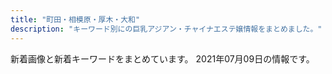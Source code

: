 ```yaml
---
title: "町田・相模原・厚木・大和"
description: "キーワード別にの巨乳アジアン・チャイナエステ嬢情報をまとめました。"
---
```


新着画像と新着キーワードをまとめています。
2021年07月09日の情報です。

<DmmAffiliateIns />
<KeywordTable
  shops={
    [
    {
        "url": "https://elina.estjp.info/",
        "station": "\u672c\u539a\u6728\u99c5\u5357\u53e3",
        "name": "Elina \uff5e\u30a8\u30ea\u30ca\uff5e",
        "keywords": {
            "90": 1,
            "92": 2,
            "D": 1,
            "E": 2
        },
        "img_links": [
            "https://elina.estjp.info/css/staff/staff01.jpg",
            "https://elina.estjp.info/css/cam01.jpg",
            "https://elina.estjp.info/css/m-head.jpg",
            "https://elina.estjp.info/images/call.png",
            "https://elina.estjp.info/css/staff/staff02.jpg",
            "https://elina.estjp.info/css/staff/staff03.jpg",
            "https://elina.estjp.info/css/m-top04.jpg"
        ]
    },
    {
        "img_links": [
            "https://machida-relax.biz/wp-content/uploads/2021/05/219876love.jpg",
            "https://machida-relax.biz/wp-content/uploads/2021/05/234567love.jpg",
            "https://machida-relax.biz/wp-content/uploads/2021/05/12672love.jpg",
            "https://machida-relax.biz/wp-content/themes/este/img/tel_footer.png",
            "https://machida-relax.biz/wp-content/themes/este/img/top-img01b.png",
            "https://machida-relax.biz/wp-content/uploads/2021/05/876512love.jpg",
            "https://machida-relax.biz/wp-content/uploads/2021/05/2178612love.jpg",
            "https://machida-relax.biz/wp-content/themes/este/img/top-img02b.png",
            "https://machida-relax.biz/wp-content/themes/este/img/tel_header.png",
            "https://machida-relax.biz/wp-content/themes/este/img/call.png",
            "https://machida-relax.biz/wp-content/uploads/2021/05/786567love.jpg",
            "https://machida-relax.biz/wp-content/themes/este/img/top-img01a.png"
        ],
        "url": "https://machida-relax.biz/",
        "keywords": {
            "E": 4,
            "D": 11
        },
        "station": "\u753a\u7530\u99c5",
        "name": "\u7652\u3057\u306e\u68ee"
    },
    {
        "img_links": [
            "http://www.est-yu.work/staff/ai.jpg",
            "http://www.est-yu.work/images/tg.jpg",
            "http://www.est-yu.work/images/head.jpg",
            "http://www.est-yu.work/images/3.jpg",
            "http://www.est-yu.work/images/interior_t.jpg",
            "http://www.est-yu.work/images/int2.jpg",
            "http://www.est-yu.work/images/sys2.jpg",
            "http://www.est-yu.work/staff/riri.jpg",
            "http://www.est-yu.work/images/s1.png",
            "http://www.est-yu.work/images/sys3.jpg",
            "http://www.est-yu.work/images/staff_t.jpg",
            "http://www.est-yu.work/images/1.jpg",
            "http://www.est-yu.work/staff/yuri.jpg",
            "http://www.est-yu.work/images/sys1.jpg",
            "http://www.est-yu.work/img/riri1.jpg",
            "http://www.est-yu.work/images/tel.jpg",
            "http://www.est-yu.work/images/2.jpg",
            "http://www.est-yu.work/images/int1.jpg",
            "http://www.est-yu.work/images/news.jpg",
            "http://www.est-yu.work/images/mobile.jpg",
            "http://www.est-yu.work/img/yuri1.jpg",
            "http://www.est-yu.work/img/ai1.jpg"
        ],
        "keywords": {},
        "station": "\u5927\u548c\u99c5\u5317\u53e3",
        "url": "http://www.est-yu.work/",
        "name": "\u512a"
    },
    {
        "name": "Sherry \uff5e\u30b7\u30a7\u30ea\u30fc\uff5e",
        "keywords": {
            "86": 1,
            "C": 1,
            "D": 2,
            "89": 1,
            "88": 1
        },
        "url": "http://sherry.est888.com/",
        "station": "\u5927\u548c\u99c5\u5357\u53e3",
        "img_links": [
            "http://sherry.est888.com/css/nav/nav-001.png",
            "http://sherry.est888.com/css/head-change.jpg",
            "http://sherry.est888.com/css/nav/nav-003.png",
            "http://sherry.est888.com/css/nav/nav-002.png",
            "http://sherry.est888.com/css/staff/staff01.jpg",
            "http://sherry.est888.com/css/top03.jpg",
            "http://sherry.est888.com/css/nav/nav-006.png",
            "http://sherry.est888.com/css/staff/staff02.jpg",
            "http://sherry.est888.com/css/tel.png",
            "http://sherry.est888.com/css/nav/nav-004.png",
            "http://sherry.est888.com/css/staff/staff03.jpg",
            "http://sherry.est888.com/css/nav/nav-005.png",
            "http://sherry.est888.com/css/osusume03.jpg"
        ]
    },
    {
        "keywords": {},
        "name": "\u61a9\u3044",
        "url": "http://ikoi.jpn.vin/",
        "img_links": [],
        "station": "JR\u76f8\u6a21\u539f\u99c5\u5357\u53e3"
    },
    {
        "url": "http://esthe-relax.info/",
        "keywords": {},
        "name": "\u3072\u307e\u308f\u308a",
        "station": "\u5357\u6797\u9593\u99c5\u897f\u53e3",
        "img_links": [
            "http://esthe-relax.info/img/footer_tel.png",
            "http://esthe-relax.info/girl/2.jpg",
            "http://esthe-relax.info/img/link_headimg.jpg",
            "http://esthe-relax.info/img/room/photo03.jpg",
            "http://esthe-relax.info/girl/4_1.jpg",
            "http://esthe-relax.info/girl/3.jpg",
            "http://esthe-relax.info/topics/img/27-1.jpg",
            "http://esthe-relax.info/topics/img/28-1.jpg",
            "http://esthe-relax.info/img/faq_headimg.jpg",
            "http://esthe-relax.info/img/tel.png",
            "http://esthe-relax.info/img/room/photo01.jpg",
            "http://esthe-relax.info/img/head_img01.jpg",
            "http://esthe-relax.info/img/room/photo04.jpg",
            "http://esthe-relax.info/img/rec_headimg.jpg",
            "http://esthe-relax.info/girl/1.jpg",
            "http://esthe-relax.info/img/qr.png",
            "http://esthe-relax.info/girl/4.jpg",
            "http://esthe-relax.info/img/staff_headimg.jpg",
            "http://esthe-relax.info/img/room/photo02.jpg"
        ]
    },
    {
        "station": "\u672c\u539a\u6728\u99c5\u5317\u53e3",
        "name": "\u661f\u306e\u7a7a",
        "img_links": [
            "http://starrysky.ebb.jp/1-1Z22G6112QR.jpg",
            "http://starrysky.ebb.jp/s_news.jpg",
            "http://starrysky.ebb.jp/s3.jpg",
            "http://starrysky.ebb.jp/news_bj1.jpg",
            "http://starrysky.ebb.jp/rei.jpg",
            "http://starrysky.ebb.jp/1.jpg",
            "http://starrysky.ebb.jp/s1.jpg",
            "http://starrysky.ebb.jp/top.jpg",
            "http://starrysky.ebb.jp/1-1Z22G61430623.jpg",
            "http://starrysky.ebb.jp/1-1Z22G6095Y93.jpg",
            "http://starrysky.ebb.jp/1-1Z62614493c92.jpg",
            "http://starrysky.ebb.jp/1-1Z22G61421M9.jpg",
            "http://starrysky.ebb.jp/1-1Z22G61510229.jpg",
            "http://starrysky.ebb.jp/1-1Z22G60923956.jpg",
            "http://starrysky.ebb.jp/s_staff.png",
            "http://starrysky.ebb.jp/info.jpg",
            "http://starrysky.ebb.jp/news_bj3.jpg"
        ],
        "url": "http://starrysky.ebb.jp/",
        "keywords": {
            "89": 1,
            "E": 5,
            "86": 3,
            "D": 1,
            "87": 2
        }
    },
    {
        "keywords": {
            "84": 1,
            "E": 1,
            "C": 2,
            "89": 1,
            "88": 1,
            "86": 2,
            "H": 1,
            "87": 1,
            "85": 3,
            "D": 4
        },
        "name": "\u30ec\u30e2\u30f3",
        "station": "\u672c\u539a\u6728\u99c5\u5317\u53e3",
        "url": "http://ichijiku.work/",
        "img_links": [
            "http://ichijiku.work/uploads/210616/1-210616164125912.jpg",
            "http://ichijiku.work/uploads/200904/1-200Z4103035194.jpg",
            "http://ichijiku.work/static/picture/m-head03.png",
            "http://ichijiku.work/uploads/210315/1-2103150UI2D9.jpg",
            "http://ichijiku.work/static/picture/m-top03.png",
            "http://ichijiku.work/static/picture/m-top04.png",
            "http://ichijiku.work/static/picture/nav03.png",
            "http://ichijiku.work/uploads/210303/1-21030312445U46.jpg",
            "http://ichijiku.work/uploads/200912/1-200912102620419.jpg",
            "http://ichijiku.work/static/picture/sp-qizu.png",
            "http://ichijiku.work/uploads/210701/1-210F1100202G9.jpg",
            "http://ichijiku.work/static/picture/nav06.png",
            "http://ichijiku.work/static/picture/m-top02.png",
            "http://ichijiku.work/uploads/201218/1-20121Q30630462.jpg",
            "http://ichijiku.work/static/picture/nav04.png",
            "http://ichijiku.work/uploads/200904/1-200Z410325X00.jpg",
            "http://ichijiku.work/uploads/210424/1-210424151310C5.jpg",
            "http://ichijiku.work/static/picture/nav02.png",
            "http://ichijiku.work/static/picture/sp-tel.png",
            "http://ichijiku.work/static/picture/nav05.png",
            "http://ichijiku.work/static/picture/nav01.png"
        ]
    },
    {
        "keywords": {},
        "img_links": [],
        "station": "\u4e2d\u592e\u6797\u9593\u99c5\u5357\u53e3",
        "url": "https://urara.xyz.mn/",
        "name": "\u9e97\u30fb\u3046\u3089\u3089"
    },
    {
        "keywords": {
            "D": 4,
            "C": 2,
            "86": 2,
            "85": 4
        },
        "station": "\u5357\u6797\u9593\u99c5\u897f\u53e3",
        "url": "http://soapaqzmn.xyz/",
        "img_links": [
            "http://soapaqzmn.xyz/uploads/210626/1-21062615501O17.jpg",
            "http://soapaqzmn.xyz/picture/news.png",
            "http://soapaqzmn.xyz/uploads/210201/1-210201103Q0523.jpg",
            "http://soapaqzmn.xyz/picture/evetop.png",
            "http://soapaqzmn.xyz/uploads/210201/1-21020110542c38.jpg",
            "http://soapaqzmn.xyz/picture/top.png",
            "http://soapaqzmn.xyz/uploads/201222/1-20122210352a24.jpg",
            "http://soapaqzmn.xyz/picture/staff_s.png",
            "http://soapaqzmn.xyz/uploads/201222/1-201222103513628.jpg",
            "http://soapaqzmn.xyz/uploads/210626/1-210626155006407.jpg"
        ],
        "name": "Tiara\uff5e\u30c6\u30a3\u30a2\u30e9\uff5e"
    },
    {
        "name": "\u9999\u871c\u6e7e",
        "station": "\u4e2d\u592e\u6797\u9593\u99c5\u5317\u53e3",
        "img_links": [
            "http://ciswand.xyz/static/picture/room3.jpg",
            "http://ciswand.xyz/static/picture/news.png",
            "http://ciswand.xyz/static/picture/room1.jpg",
            "http://ciswand.xyz/uploads/210629/1-21062Z91305Y3.jpg",
            "http://ciswand.xyz/static/picture/mobile.jpg",
            "http://ciswand.xyz/uploads/210325/1-210325150PK93.jpg",
            "http://ciswand.xyz/static/picture/room4.jpg",
            "http://ciswand.xyz/static/picture/top.png",
            "http://ciswand.xyz/static/picture/s_staff.png",
            "http://ciswand.xyz/static/picture/s3.jpg",
            "http://ciswand.xyz/uploads/210325/1-210325150T5951.jpg",
            "http://ciswand.xyz/uploads/210325/1-210325150H25W.jpg",
            "http://ciswand.xyz/static/picture/room2.jpg",
            "http://ciswand.xyz/static/picture/s1.jpg",
            "http://ciswand.xyz/uploads/210406/1-2104060U953102.jpg",
            "http://ciswand.xyz/uploads/210420/1-21042015244CI.jpg"
        ],
        "keywords": {},
        "url": "http://ciswand.xyz/"
    },
    {
        "name": "\u3089\u304f\u3089\u304f",
        "url": "http://www.smile-es.info/",
        "img_links": [
            "http://www.smile-es.info/staff/mio.jpg",
            "http://www.smile-es.info/img/pic/int2.jpg",
            "http://www.smile-es.info/staff/nana1.jpg",
            "http://www.smile-es.info/img/pic/slide_2.jpg",
            "http://www.smile-es.info/staff/aya4.jpg",
            "http://www.smile-es.info/staff/nao1.jpg",
            "http://www.smile-es.info/staff/zb.jpg",
            "http://www.smile-es.info/staff/mika2.jpg",
            "http://www.smile-es.info/img/pic/int3.jpg",
            "http://www.smile-es.info/staff/mio3.jpg",
            "http://www.smile-es.info/staff/mika1.jpg",
            "http://www.smile-es.info/staff/aya1.jpg",
            "http://www.smile-es.info/staff/mio1.jpg",
            "http://www.smile-es.info/staff/nana.jpg",
            "http://www.smile-es.info/staff/mio4.jpg",
            "http://www.smile-es.info/staff/aya2.jpg",
            "http://www.smile-es.info/staff/aya.jpg",
            "http://www.smile-es.info/staff/nana3.jpg",
            "http://www.smile-es.info/staff/riri1.jpg",
            "http://www.smile-es.info/staff/aya3.jpg",
            "http://www.smile-es.info/img/pic/int4.jpg",
            "http://www.smile-es.info/staff/nao.jpg",
            "http://www.smile-es.info/staff/mika.jpg",
            "http://www.smile-es.info/staff/riri2.jpg",
            "http://www.smile-es.info/staff/riri4.jpg",
            "http://www.smile-es.info/staff/mio2.jpg",
            "http://www.smile-es.info/staff/riri3.jpg",
            "http://www.smile-es.info/staff/nao3.jpg",
            "http://www.smile-es.info/staff/mika3.jpg",
            "http://www.smile-es.info/img/pic/rec.jpg",
            "http://www.smile-es.info/staff/nana2.jpg",
            "http://www.smile-es.info/img/pic/slide_1.jpg",
            "http://www.smile-es.info/staff/nana4.jpg",
            "http://www.smile-es.info/staff/riri.jpg",
            "http://www.smile-es.info/img/pic/int1.jpg",
            "http://www.smile-es.info/staff/nao2.jpg"
        ],
        "keywords": {
            "88": 2,
            "84": 1,
            "D": 2,
            "E": 1,
            "87": 2,
            "86": 1,
            "C": 1
        },
        "station": "\u5927\u548c\u99c5\u5357\u53e3"
    },
    {
        "station": "\u3055\u304c\u307f\u91ce\u99c5\u5317\u53e3",
        "img_links": [
            "http://sln-esthe.com/scdl/staff/10551.jpg",
            "http://sln-esthe.com/scdl/staff/10501mb.jpg",
            "http://sln-esthe.com/scdl/staff/10131mb.jpg",
            "http://sln-esthe.com/scdl/staff/10271mb.jpg",
            "http://sln-esthe.com/scdl/staff/10042.jpg",
            "http://sln-esthe.com/scdl/staff/10501.jpg",
            "http://sln-esthe.com/scdl/staff/10511mb.jpg",
            "http://sln-esthe.com/scdl/staff/10671.jpg",
            "http://sln-esthe.com/scdl/staff/10041.jpg",
            "http://sln-esthe.com/scdl/staff/10731mb.jpg",
            "http://sln-esthe.com/scdl/staff/10441.jpg",
            "http://sln-esthe.com/scdl/staff/10391mb.jpg",
            "http://sln-esthe.com/scdl/staff/10553.jpg",
            "http://sln-esthe.com/scdl/staff/10261mb.jpg",
            "http://sln-esthe.com/scdl/staff/10441mb.jpg",
            "http://sln-esthe.com/scdl/staff/10431.jpg",
            "http://sln-esthe.com/scdl/staff/10581mb.jpg",
            "http://sln-esthe.com/scdl/staff/10331mb.jpg",
            "http://sln-esthe.com/scdl/staff/10291.jpg",
            "http://sln-esthe.com/pic/head.png",
            "http://sln-esthe.com/scdl/staff/10451mb.jpg",
            "http://sln-esthe.com/scdl/staff/10351mb.jpg",
            "http://sln-esthe.com/scdl/staff/10162.jpg",
            "http://sln-esthe.com/scdl/staff/10292.jpg",
            "http://sln-esthe.com/scdl/staff/10463.jpg",
            "http://sln-esthe.com/scdl/staff/10282.jpg",
            "http://sln-esthe.com/scdl/staff/10411.jpg",
            "http://sln-esthe.com/scdl/staff/10461.jpg",
            "http://sln-esthe.com/scdl/staff/10161.jpg",
            "http://sln-esthe.com/scdl/staff/10431mb.jpg",
            "http://sln-esthe.com/scdl/staff/10271.jpg",
            "http://sln-esthe.com/scdl/staff/10471mb.jpg",
            "http://sln-esthe.com/scdl/staff/10582.jpg",
            "http://sln-esthe.com/scdl/staff/10342.jpg",
            "http://sln-esthe.com/scdl/staff/10121.jpg",
            "http://sln-esthe.com/scdl/staff/10601.jpg",
            "http://sln-esthe.com/scdl/staff/10751.jpg",
            "http://sln-esthe.com/scdl/staff/10551mb.jpg",
            "http://sln-esthe.com/scdl/staff/10071.jpg",
            "http://sln-esthe.com/scdl/staff/10371.jpg",
            "http://sln-esthe.com/scdl/staff/10401.jpg",
            "http://sln-esthe.com/scdl/staff/10101mb.jpg",
            "http://sln-esthe.com/scdl/staff/10621mb.jpg",
            "http://sln-esthe.com/scdl/staff/10631.jpg",
            "http://sln-esthe.com/scdl/staff/10141.jpg",
            "http://sln-esthe.com/scdl/staff/10721mb.jpg",
            "http://sln-esthe.com/scdl/staff/10481mb.jpg",
            "http://sln-esthe.com/scdl/staff/10142.jpg",
            "http://sln-esthe.com/scdl/staff/10131.jpg",
            "http://sln-esthe.com/scdl/staff/10741mb.jpg",
            "http://sln-esthe.com/scdl/staff/10641mb.jpg",
            "http://sln-esthe.com/scdl/staff/10272.jpg",
            "http://sln-esthe.com/scdl/staff/10661.jpg",
            "http://sln-esthe.com/scdl/staff/10341.jpg",
            "http://sln-esthe.com/scdl/staff/10701.jpg",
            "http://sln-esthe.com/scdl/staff/10541mb.jpg",
            "http://sln-esthe.com/scdl/staff/10691.jpg",
            "http://sln-esthe.com/scdl/staff/10651mb.jpg",
            "http://sln-esthe.com/scdl/staff/10711.jpg",
            "http://sln-esthe.com/scdl/staff/10461mb.jpg",
            "http://sln-esthe.com/scdl/staff/10421.jpg",
            "http://sln-esthe.com/scdl/staff/10151mb.jpg",
            "http://sln-esthe.com/scdl/staff/10011.jpg",
            "http://sln-esthe.com/scdl/staff/10581.jpg",
            "http://sln-esthe.com/scdl/staff/10411mb.jpg",
            "http://sln-esthe.com/scdl/staff/10041mb.jpg",
            "http://sln-esthe.com/scdl/staff/10491.jpg",
            "http://sln-esthe.com/scdl/staff/10021mb.jpg",
            "http://sln-esthe.com/scdl/staff/10641.jpg",
            "http://sln-esthe.com/scdl/staff/10351.jpg",
            "http://sln-esthe.com/scdl/staff/10661mb.jpg",
            "http://sln-esthe.com/scdl/staff/10122.jpg",
            "http://sln-esthe.com/scdl/staff/10681.jpg",
            "http://sln-esthe.com/scdl/staff/10261.jpg",
            "http://sln-esthe.com/scdl/staff/10554.jpg",
            "http://sln-esthe.com/img/faq/faq_st2.png",
            "http://sln-esthe.com/scdl/staff/10361.jpg",
            "http://sln-esthe.com/scdl/staff/10413.jpg",
            "http://sln-esthe.com/scdl/staff/10311.jpg",
            "http://sln-esthe.com/scdl/staff/10151.jpg",
            "http://sln-esthe.com/scdl/staff/10231mb.jpg",
            "http://sln-esthe.com/img/faq/q.png",
            "http://sln-esthe.com/scdl/staff/10671mb.jpg",
            "http://sln-esthe.com/scdl/staff/10621.jpg",
            "http://sln-esthe.com/scdl/staff/10711mb.jpg",
            "http://sln-esthe.com/scdl/staff/10571mb.jpg",
            "http://sln-esthe.com/scdl/staff/10321mb.jpg",
            "http://sln-esthe.com/scdl/staff/10181mb.jpg",
            "http://sln-esthe.com/scdl/staff/10102.jpg",
            "http://sln-esthe.com/scdl/staff/10241.jpg",
            "http://sln-esthe.com/scdl/staff/10691mb.jpg",
            "http://sln-esthe.com/scdl/staff/10611.jpg",
            "http://sln-esthe.com/scdl/staff/10331.jpg",
            "http://sln-esthe.com/scdl/staff/10341mb.jpg",
            "http://sln-esthe.com/scdl/staff/10171.jpg",
            "http://sln-esthe.com/scdl/staff/10721.jpg",
            "http://sln-esthe.com/scdl/staff/10241mb.jpg",
            "http://sln-esthe.com/scdl/staff/10121mb.jpg",
            "http://sln-esthe.com/scdl/staff/10061mb.jpg",
            "http://sln-esthe.com/img/faq/a.png",
            "http://sln-esthe.com/scdl/staff/10343.jpg",
            "http://sln-esthe.com/scdl/staff/10032.jpg",
            "http://sln-esthe.com/scdl/staff/10561mb.jpg",
            "http://sln-esthe.com/scdl/staff/10221.jpg",
            "http://sln-esthe.com/scdl/staff/10381mb.jpg",
            "http://sln-esthe.com/img/ttl_mobile.png",
            "http://sln-esthe.com/scdl/staff/10521.jpg",
            "http://sln-esthe.com/scdl/staff/10191.jpg",
            "http://sln-esthe.com/img/ttl_rec.png",
            "http://sln-esthe.com/scdl/staff/10731.jpg",
            "http://sln-esthe.com/scdl/staff/10571.jpg",
            "http://sln-esthe.com/scdl/staff/10321.jpg",
            "http://sln-esthe.com/scdl/staff/10481.jpg",
            "http://sln-esthe.com/scdl/staff/10412.jpg",
            "http://sln-esthe.com/scdl/staff/10181.jpg",
            "http://sln-esthe.com/scdl/staff/10471.jpg",
            "http://sln-esthe.com/scdl/staff/10361mb.jpg",
            "http://sln-esthe.com/scdl/staff/10414.jpg",
            "http://sln-esthe.com/scdl/staff/10391.jpg",
            "http://sln-esthe.com/scdl/staff/10651.jpg",
            "http://sln-esthe.com/scdl/staff/10281mb.jpg",
            "http://sln-esthe.com/scdl/staff/10611mb.jpg",
            "http://sln-esthe.com/scdl/staff/10561.jpg",
            "http://sln-esthe.com/scdl/staff/10392.jpg",
            "http://sln-esthe.com/scdl/staff/10111mb.jpg",
            "http://sln-esthe.com/scdl/staff/10541.jpg",
            "http://sln-esthe.com/img/ttl_staff.png",
            "http://sln-esthe.com/scdl/staff/10111.jpg",
            "http://sln-esthe.com/scdl/staff/10381.jpg",
            "http://sln-esthe.com/img/ttl_faq.png",
            "http://sln-esthe.com/scdl/staff/10701mb.jpg",
            "http://sln-esthe.com/scdl/staff/10011mb.jpg",
            "http://sln-esthe.com/scdl/staff/10421mb.jpg",
            "http://sln-esthe.com/scdl/staff/10281.jpg",
            "http://sln-esthe.com/scdl/staff/10401mb.jpg",
            "http://sln-esthe.com/scdl/staff/10211mb.jpg",
            "http://sln-esthe.com/scdl/staff/10021.jpg",
            "http://sln-esthe.com/scdl/staff/10211.jpg",
            "http://sln-esthe.com/scdl/staff/10491mb.jpg",
            "http://sln-esthe.com/scdl/staff/10171mb.jpg",
            "http://sln-esthe.com/scdl/staff/10031mb.jpg",
            "http://sln-esthe.com/scdl/staff/10221mb.jpg",
            "http://sln-esthe.com/scdl/staff/10462.jpg",
            "http://sln-esthe.com/scdl/staff/10161mb.jpg",
            "http://sln-esthe.com/scdl/staff/10191mb.jpg",
            "http://sln-esthe.com/scdl/staff/10631mb.jpg",
            "http://sln-esthe.com/scdl/staff/10741.jpg",
            "http://sln-esthe.com/scdl/staff/10371mb.jpg",
            "http://sln-esthe.com/scdl/staff/10531.jpg",
            "http://sln-esthe.com/scdl/staff/10231.jpg",
            "http://sln-esthe.com/scdl/staff/10311mb.jpg",
            "http://sln-esthe.com/scdl/staff/10521mb.jpg",
            "http://sln-esthe.com/scdl/staff/10301mb.jpg",
            "http://sln-esthe.com/scdl/staff/10141mb.jpg",
            "http://sln-esthe.com/scdl/staff/10071mb.jpg",
            "http://sln-esthe.com/scdl/staff/10402.jpg",
            "http://sln-esthe.com/scdl/staff/10031.jpg",
            "http://sln-esthe.com/scdl/staff/10552.jpg",
            "http://sln-esthe.com/img/faq/faq_st1.png",
            "http://sln-esthe.com/scdl/staff/10101.jpg",
            "http://sln-esthe.com/scdl/staff/10061.jpg",
            "http://sln-esthe.com/scdl/staff/10511.jpg",
            "http://sln-esthe.com/scdl/staff/10301.jpg",
            "http://sln-esthe.com/scdl/staff/10681mb.jpg",
            "http://sln-esthe.com/scdl/staff/10531mb.jpg",
            "http://sln-esthe.com/scdl/staff/10291mb.jpg",
            "http://sln-esthe.com/scdl/staff/10451.jpg",
            "http://sln-esthe.com/scdl/staff/10751mb.jpg",
            "http://sln-esthe.com/scdl/staff/10601mb.jpg"
        ],
        "name": "nana",
        "keywords": {
            "C": 41
        },
        "url": "http://sln-esthe.com/"
    },
    {
        "url": "http://nancy.est888.com/",
        "keywords": {},
        "station": "\u5927\u548c\u99c5\u5357\u53e3",
        "img_links": [
            "http://nancy.est888.com/css/foot.jpg",
            "http://nancy.est888.com/css/osusume02.jpg",
            "http://nancy.est888.com/css/m-head.jpg",
            "http://nancy.est888.com/css/osusume01.jpg",
            "http://nancy.est888.com/css/staff/staff01.jpg",
            "http://nancy.est888.com/css/osusume03.jpg",
            "http://nancy.est888.com/css/staff/staff02.jpg",
            "http://nancy.est888.com/css/staff/staff03.jpg",
            "http://nancy.est888.com/css/top03.jpg",
            "http://nancy.est888.com/css/top01.jpg",
            "http://nancy.est888.com/images/call.png",
            "http://nancy.est888.com/css/top02.jpg"
        ],
        "name": "Nance"
    },
    {
        "url": "http://yobisaki.work/",
        "name": "\u3089\u304f\u3089\u304f",
        "station": "\u5c0f\u7530\u6025\u76f8\u6a21\u539f\u99c5\u5317\u53e3",
        "img_links": [
            "http://yobisaki.work/_src/53930944/navi_06.png",
            "http://yobisaki.work/_src/18214387/wx00030303-181827%402x.jpg",
            "http://yobisaki.work/_src/53914758/wx00030303-181542%402x.png",
            "http://yobisaki.work/_src/53916235/20210304_164336.jpg",
            "http://yobisaki.work/_src/18214285/navi_01.png",
            "http://yobisaki.work/_src/18214366/index_099.png",
            "http://yobisaki.work/_src/53915771/20210304_165454.jpg",
            "http://yobisaki.work/_src/18214287/navi_02.png",
            "http://yobisaki.work/_src/56328336/wechatimg316.jpg",
            "http://yobisaki.work/_src/18214085/sign.png",
            "http://yobisaki.work/_src/53915420/wechatimg1027.jpg",
            "http://yobisaki.work/_src/18214293/navi_05.png",
            "http://yobisaki.work/_src/53915775/20210304_165155.jpg",
            "http://yobisaki.work/_src/22587999/wechatimg1025.jpg",
            "http://yobisaki.work/_src/18214090/tall.png",
            "http://yobisaki.work/_src/18214305/5.png",
            "http://yobisaki.work/_src/53888785/wechatimg316.jpg",
            "http://yobisaki.work/_src/21479347/tall.png",
            "http://yobisaki.work/_src/18214289/navi_03.png",
            "http://yobisaki.work/_src/18214153/index_09.png",
            "http://yobisaki.work/_src/22159990/wechatimg1028.jpg",
            "http://yobisaki.work/_src/53871199/wx00030303-181827%402x.jpg",
            "http://yobisaki.work/_src/18214222/sign.png",
            "http://yobisaki.work/_src/53915649/wechatimg1030.jpg",
            "http://yobisaki.work/_src/21626747/wechatimg1029.jpg",
            "http://yobisaki.work/_src/18214307/4.jpg",
            "http://yobisaki.work/_src/56328343/wechatimg169.jpg",
            "http://yobisaki.work/_src/19665050/wx00030303-181621%402x.png",
            "http://yobisaki.work/_src/18214100/index_09.png",
            "http://yobisaki.work/_src/53888779/wechatimg316.jpg",
            "http://yobisaki.work/_src/18214291/navi_04.png",
            "http://yobisaki.work/_src/53914389/wechatimg1025.jpg",
            "http://yobisaki.work/_src/18214150/4.png",
            "http://yobisaki.work/_src/18214087/wechatimg169.jpg",
            "http://yobisaki.work/_src/53915785/20210304_164956.jpg",
            "http://yobisaki.work/_src/56328461/wechatimg169.jpg",
            "http://yobisaki.work/_src/56328337/wechatimg316.jpg",
            "http://yobisaki.work/_src/18214297/1.png",
            "http://yobisaki.work/_src/18214393/wx00030303-181605%402x.png",
            "http://yobisaki.work/_src/18214223/tall.png",
            "http://yobisaki.work/_src/21626748/wechatimg1029.jpg",
            "http://yobisaki.work/_src/53914410/wechatimg1028.jpg",
            "http://yobisaki.work/_src/56328454/tall.png",
            "http://yobisaki.work/_src/18214133/qr.png",
            "http://yobisaki.work/_src/18214388/wechatimg1026.jpg",
            "http://yobisaki.work/_src/18214162/82e082e02.jpg",
            "http://yobisaki.work/_src/53914417/wechatimg1030.jpg",
            "http://yobisaki.work/_src/53915423/wechatimg1028.jpg",
            "http://yobisaki.work/_src/53914760/wx00030303-181542%402x.png",
            "http://yobisaki.work/_src/18214224/wechatimg1028.jpg",
            "http://yobisaki.work/_src/18214301/3.png",
            "http://yobisaki.work/_src/56328341/wechatimg169.jpg",
            "http://yobisaki.work/_src/18214174/index_099.png",
            "http://yobisaki.work/_src/22159991/wechatimg1028.jpg",
            "http://yobisaki.work/_src/56328344/wechatimg169.jpg",
            "http://yobisaki.work/_src/21479345/82e082e02.jpg",
            "http://yobisaki.work/_src/53915650/wechatimg1030.jpg",
            "http://yobisaki.work/_src/21479344/sign.png",
            "http://yobisaki.work/_src/53915421/wechatimg1027.jpg",
            "http://yobisaki.work/_src/18214308/7261563932146_.pic_hd.jpg",
            "http://yobisaki.work/_src/53915422/wechatimg1028.jpg",
            "http://yobisaki.work/_src/56328427/sign.png",
            "http://yobisaki.work/_src/56328434/wechatimg169.jpg",
            "http://yobisaki.work/_src/18214132/qr.png",
            "http://yobisaki.work/_src/18214303/4.png",
            "http://yobisaki.work/_src/53915652/wechatimg1029.jpg",
            "http://yobisaki.work/_src/22587998/wechatimg1025.jpg",
            "http://yobisaki.work/_src/18214352/sign.png",
            "http://yobisaki.work/_src/18214160/sign.png",
            "http://yobisaki.work/_src/18214386/wx00030303-181542%402x.png",
            "http://yobisaki.work/_src/18214161/tall.png",
            "http://yobisaki.work/_src/18214299/2.png",
            "http://yobisaki.work/_src/18214148/img20210303114743763025.png",
            "http://yobisaki.work/_src/18214389/wechatimg1026.jpg",
            "http://yobisaki.work/_src/18214353/tall.png",
            "http://yobisaki.work/_src/18214395/wechatimg1025.jpg",
            "http://yobisaki.work/_src/18214086/wechatimg169.jpg",
            "http://yobisaki.work/_src/18214396/wechatimg1025.jpg",
            "http://yobisaki.work/_src/18214089/img20210303114743763025.png",
            "http://yobisaki.work/_src/56328446/index_099.png",
            "http://yobisaki.work/_src/18214309/1.jpg",
            "http://yobisaki.work/_src/53888778/wechatimg316.jpg",
            "http://yobisaki.work/_src/53915651/wechatimg1029.jpg",
            "http://yobisaki.work/_src/53888784/wechatimg316.jpg",
            "http://yobisaki.work/_src/53915787/20210304_164800.jpg",
            "http://yobisaki.work/_src/18214236/index_099.png",
            "http://yobisaki.work/_src/18214091/tall.png",
            "http://yobisaki.work/_src/21479365/index_099.png",
            "http://yobisaki.work/_src/56328435/wechatimg169.jpg"
        ],
        "keywords": {
            "89": 4,
            "90": 4,
            "86": 4,
            "84": 2,
            "88": 5
        }
    },
    {
        "station": "\u4e2d\u592e\u6797\u9593\u99c5\u897f\u53e3",
        "img_links": [
            "http://www.ranman.mensest.com/files/003.jpg",
            "http://www.ranman.mensest.com/images/end.png",
            "http://www.ranman.mensest.com/images/r5.jpg",
            "http://www.ranman.mensest.com/images/top.png",
            "http://www.ranman.mensest.com/images/shop/shop04.jpg",
            "http://www.ranman.mensest.com/images/s_link.png",
            "http://www.ranman.mensest.com/images/r1.jpg",
            "http://www.ranman.mensest.com/images/r4.jpg",
            "http://www.ranman.mensest.com/images/bj2.jpg",
            "http://www.ranman.mensest.com/files/001.jpg",
            "http://www.ranman.mensest.com/images/face.png",
            "http://www.ranman.mensest.com/images/shop/shop01.jpg",
            "http://www.ranman.mensest.com/images/shop/shop03.jpg",
            "http://www.ranman.mensest.com/images/s_staff.png",
            "http://www.ranman.mensest.com/files/006.jpg",
            "http://www.ranman.mensest.com/images/shop/shop02.jpg",
            "http://www.ranman.mensest.com/images/news.png",
            "http://www.ranman.mensest.com/images/pick.png",
            "http://www.ranman.mensest.com/images/r2.jpg",
            "http://www.ranman.mensest.com/files/004.jpg",
            "http://www.ranman.mensest.com/files/005.jpg",
            "http://www.ranman.mensest.com/files/002.jpg"
        ],
        "url": "http://www.ranman.mensest.com/",
        "keywords": {
            "C": 2,
            "D": 4,
            "87": 5,
            "86": 1
        },
        "name": "Super Girl"
    },
    {
        "station": "JR\u753a\u7530\u99c5\u5317\u53e3",
        "img_links": [
            "https://est-fc.com/staffPhoto/b20201229174501.jpg",
            "https://est-fc.com/staffPhoto/s20210114223251.jpg",
            "https://est-fc.com/staffPhoto/s20210421131953.jpg",
            "https://est-fc.com/staffPhoto/s20210120200400.jpg",
            "https://est-fc.com/staffPhoto/b20210120200400.jpg",
            "https://est-fc.com/staffPhoto/s20210426155211.jpg",
            "https://est-fc.com/staffPhoto/b20201229185637.jpg",
            "https://est-fc.com/staffPhoto/s20210319213230.jpg",
            "https://est-fc.com/staffPhoto/s20201229185637.jpg",
            "https://est-fc.com/staffPhoto/s20201229174501.jpg",
            "https://est-fc.com/js/sliderLine/slide_prev.png",
            "https://est-fc.com/staffPhoto/b20210319213230.jpg",
            "https://est-fc.com/staffPhoto/b20210114223251.jpg",
            "https://est-fc.com/images/slider/02.jpg",
            "https://est-fc.com/staffPhoto/b20210201190332.jpg",
            "https://est-fc.com/uploadfiles/Image/campaignEstFcCom.jpg",
            "https://est-fc.com/staffPhoto/b20210426155211.jpg",
            "https://est-fc.com/js/sliderLine/slide_next.png",
            "https://est-fc.com/images/slider/01.jpg",
            "https://est-fc.com/staffPhoto/s20210524192349.jpg",
            "https://est-fc.com/staffPhoto/b20210421131953.jpg",
            "https://est-fc.com/staffPhoto/b20210524192349.jpg",
            "https://est-fc.com/staffPhoto/s20210201190332.jpg"
        ],
        "name": "FIRST CLASS",
        "url": "https://est-fc.com/",
        "keywords": {
            "D": 6,
            "87": 2,
            "C": 8,
            "\u4e73": 2,
            "84": 2,
            "86": 4,
            "\u5de8\u4e73": 2,
            "\u80f8": 4,
            "E": 6
        }
    },
    {
        "station": "\u5357\u6797\u9593\u99c5\u897f\u53e3",
        "url": "http://a-relax.info",
        "keywords": {
            "E": 1,
            "D": 6,
            "89": 2,
            "90": 1,
            "80": 1,
            "85": 3,
            "92": 1,
            "87": 3,
            "F": 1,
            "86": 5,
            "88": 1,
            "C": 8
        },
        "img_links": [
            "http://a-relax.info/girl/03.jpg",
            "http://a-relax.info/images/staff_01.jpg",
            "http://a-relax.info/images/index_31.jpg",
            "http://a-relax.info/images/index_03.jpg",
            "http://a-relax.info/images/index_07.jpg",
            "http://a-relax.info/images/index_12.jpg",
            "http://a-relax.info/images/index_11.jpg",
            "http://a-relax.info/images/index_29.jpg",
            "http://a-relax.info/girl/014.jpg",
            "http://a-relax.info/images/r02.jpg",
            "http://a-relax.info/images/index_16.jpg",
            "http://a-relax.info/images/index_15.jpg",
            "http://a-relax.info/images/index_36.jpg",
            "http://a-relax.info/images/r03.jpg",
            "http://a-relax.info/images/r04.jpg",
            "http://a-relax.info/images/index_02.jpg",
            "http://a-relax.info/images/info_19.jpg",
            "http://a-relax.info/images/index_18.jpg",
            "http://a-relax.info/images/index_25.jpg",
            "http://a-relax.info/girl/017.jpg",
            "http://a-relax.info/images/index_13.jpg",
            "http://a-relax.info/images/index_09.jpg",
            "http://a-relax.info/girl/02.jpg",
            "http://a-relax.info/girl/05.jpg",
            "http://a-relax.info/images/r05.jpg",
            "http://a-relax.info/images/index_35.jpg",
            "http://a-relax.info/images/rec_19.jpg",
            "http://a-relax.info/images/02.jpg",
            "http://a-relax.info/images/staff_19.jpg",
            "http://a-relax.info/images/index_10.jpg",
            "http://a-relax.info/girl/021.jpg",
            "http://a-relax.info/images/index_24.jpg",
            "http://a-relax.info/girl/019.jpg",
            "http://a-relax.info/girl/018.jpg",
            "http://a-relax.info/images/sub_23.jpg",
            "http://a-relax.info/images/index_32.jpg",
            "http://a-relax.info/images/index_14.jpg",
            "http://a-relax.info/images/index_23.jpg",
            "http://a-relax.info/images/index_17.jpg",
            "http://a-relax.info/girl/026.jpg",
            "http://a-relax.info/girl/016.jpg",
            "http://a-relax.info/images/01.jpg",
            "http://a-relax.info/images/index_20.jpg",
            "http://a-relax.info/images/index_37.jpg",
            "http://a-relax.info/girl/011.jpg",
            "http://a-relax.info/images/rec.jpg",
            "http://a-relax.info/images/index_01.jpg",
            "http://a-relax.info/girl/024.jpg",
            "http://a-relax.info/images/index_40.jpg",
            "http://a-relax.info/girl/023.jpg",
            "http://a-relax.info/girl/022.jpg",
            "http://a-relax.info/images/index_34.jpg",
            "http://a-relax.info/girl/04.jpg",
            "http://a-relax.info/images/info_01.jpg",
            "http://a-relax.info/girl/01.jpg",
            "http://a-relax.info/girl/013.jpg",
            "http://a-relax.info/images/index_08.jpg",
            "http://a-relax.info/images/index_22.jpg",
            "http://a-relax.info/girl/025.jpg",
            "http://a-relax.info/images/r01.jpg",
            "http://a-relax.info/girl/00.jpg",
            "http://a-relax.info/images/index_28.jpg",
            "http://a-relax.info/images/index_06.jpg",
            "http://a-relax.info/images/index_38.jpg",
            "http://a-relax.info/images/index_27.jpg",
            "http://a-relax.info/images/index_04.jpg"
        ],
        "name": "\u3075\u308c\u3042\u3044"
    },
    {
        "name": "Rose \uff5e\u30ed\u30fc\u30ba\uff5e",
        "keywords": {
            "C": 16,
            "\u30bb\u30af\u30b7\u30fc": 17
        },
        "station": "\u5357\u6797\u9593\u99c5\u897f\u53e3",
        "url": "https://relax-yuran.xyz/",
        "img_links": [
            "https://relax-yuran.xyz/images/girl-z1.jpg",
            "https://relax-yuran.xyz/images/s_link.png",
            "https://relax-yuran.xyz/images/room2.jpg",
            "https://relax-yuran.xyz/images/room3.jpg",
            "http://menlog.net/link/menlog8831.jpg",
            "https://relax-yuran.xyz/images/st/mimi.jpg",
            "http://6navi.info/link/walker88.jpg",
            "https://relax-yuran.xyz/images/pick.jpg",
            "https://relax-yuran.xyz/images/st/kiki2.jpg",
            "https://relax-yuran.xyz/images/nbj2.png",
            "https://relax-yuran.xyz/images/st/shizuka.jpg",
            "https://relax-yuran.xyz/images/st/kiki.jpg",
            "https://relax-yuran.xyz/images/st/mei.jpg",
            "https://relax-yuran.xyz/images/s_staff.png",
            "https://relax-yuran.xyz/images/st/momo2.jpg",
            "https://relax-yuran.xyz/images/st/momo.jpg",
            "https://relax-yuran.xyz/images/mobile.jpg",
            "https://relax-yuran.xyz/images/top.png",
            "https://relax-yuran.xyz/images/st/st_.jpg",
            "https://relax-yuran.xyz/images/st/yuyu.jpg",
            "https://relax-yuran.xyz/images/room1.jpg",
            "https://relax-yuran.xyz/images/girl-z2.jpg",
            "http://6navi.info/link/esthelove88-31.jpg",
            "https://relax-yuran.xyz/images/st/sakura.jpg",
            "https://relax-yuran.xyz/images/movie.jpg"
        ]
    },
    {
        "station": "JR\u6df5\u91ce\u8fba\u99c5\u5357\u53e3",
        "img_links": [
            "http://yoshiko.jpest.net/uploads//sites/13/2021/06/1624517815-g3.jpg",
            "http://yoshiko.jpest.net/uploads//sites/13/2021/06/1624261723-r3.jpg",
            "http://yoshiko.jpest.net/uploads//sites/13/2021/06/1624266719-tel-sys.jpg",
            "http://yoshiko.jpest.net/uploads//sites/13/2021/06/1624261529-r2.jpg",
            "http://yoshiko.jpest.net/uploads//sites/13/2021/06/1625013339-3.jpg",
            "http://yoshiko.jpest.net/uploads//sites/13/2021/06/1625013112-head.jpg",
            "http://yoshiko.jpest.net/uploads//sites/13/2021/06/1625013364-2.jpg",
            "http://yoshiko.jpest.net/uploads//sites/13/2021/06/1624254215-mobile.jpg",
            "http://yoshiko.jpest.net/uploads//sites/13/2021/06/1624261889-r4.jpg",
            "http://yoshiko.jpest.net/uploads//sites/13/2021/06/1624847070-bott0m.jpg",
            "http://yoshiko.jpest.net/uploads//sites/13/2021/06/1624846604-telhead.jpg",
            "http://yoshiko.jpest.net/uploads//sites/13/2021/06/1624260801-tel_acc.jpg",
            "http://yoshiko.jpest.net/uploads//sites/13/2021/06/1624517780-g2.jpg",
            "http://yoshiko.jpest.net/uploads//sites/13/2021/06/1624247541-tit_news.jpg",
            "http://yoshiko.jpest.net/uploads//sites/13/2021/06/1625013378-1.jpg",
            "http://yoshiko.jpest.net/uploads//sites/13/2021/06/1624267007-tel-staff.jpg",
            "http://yoshiko.jpest.net/uploads//sites/13/2021/06/1624261473-r1.jpg",
            "http://yoshiko.jpest.net/uploads//sites/13/2021/06/1624267260-tel-newface.jpg",
            "http://yoshiko.jpest.net/uploads//sites/13/2021/06/1624517674-g1.jpg"
        ],
        "name": "\u5eb7\u697d\u5712",
        "keywords": {
            "E": 6,
            "C": 14
        },
        "url": "http://yoshiko.jpest.net/"
    },
    {
        "img_links": [
            "http://soukai55.com/images/staff_image/staff_03.jpg",
            "http://soukai55.com/images/home/indnx_re.jpg",
            "http://soukai55.com/images/gallery/gallery_b.jpg",
            "http://soukai55.com/images/top/top_05.jpg",
            "http://soukai55.com/images/home/indnx_phone.jpg",
            "http://soukai55.com/images/flash_a.jpg",
            "http://soukai55.com/images/top/top_08.png",
            "http://soukai55.com/images/flash_b.jpg",
            "http://soukai55.com/images/gallery/gallery_3.jpg",
            "http://soukai55.com/images/staff_image/staff_04.jpg",
            "http://soukai55.com/images/staff_image/staff_05.jpg",
            "http://soukai55.com/images/home/top.jpg",
            "http://soukai55.com/images/gallery/gallery_2.jpg",
            "http://soukai55.com/images/staff_image/staff_02.jpg",
            "http://soukai55.com/images/gallery/gallery_1.jpg",
            "http://soukai55.com/images/top/top_04.jpg",
            "http://soukai55.com/images/staff_image/staff_01.jpg",
            "http://soukai55.com/images/gallery/gallery_d.jpg",
            "http://soukai55.com/images/top/top_01.jpg",
            "http://soukai55.com/images/index_btm.jpg",
            "http://soukai55.com/images/top/top_02.jpg",
            "http://soukai55.com/images/top/top_03.jpg",
            "http://soukai55.com/images/gallery/gallery_c.jpg",
            "http://soukai55.com/images/home/indnx_qr.jpg",
            "http://soukai55.com/images/gallery/gallery_4.jpg",
            "http://soukai55.com/images/gallery/gallery_a.jpg",
            "http://soukai55.com/images/home/indnx_sale.png",
            "http://soukai55.com/images/top/top_06.jpg"
        ],
        "keywords": {},
        "station": "\u5927\u548c\u99c5\u5317\u53e3",
        "name": "\u723d\u5feb",
        "url": "http://soukai55.com/"
    },
    {
        "url": "http://www.gekiyasu.relax-hp.com/",
        "name": "\u6fc0\u5b89\u7f8e\u4eba",
        "keywords": {
            "\u30bb\u30af\u30b7\u30fc": 1,
            "87": 9,
            "C": 1,
            "D": 10,
            "85": 1,
            "86": 1
        },
        "img_links": [
            "http://www.gekiyasu.relax-hp.com/files/004.jpg",
            "http://www.gekiyasu.relax-hp.com/files/005.jpg",
            "http://www.gekiyasu.relax-hp.com/images/info1.jpg",
            "http://www.gekiyasu.relax-hp.com/files/006.jpg",
            "http://www.gekiyasu.relax-hp.com/files/001.jpg",
            "http://www.gekiyasu.relax-hp.com/images/bar-news.png",
            "http://www.gekiyasu.relax-hp.com/files/049.jpg",
            "http://www.gekiyasu.relax-hp.com/images/info2.jpg",
            "http://www.gekiyasu.relax-hp.com/files/002.jpg",
            "http://www.gekiyasu.relax-hp.com/files/045.jpg",
            "http://www.gekiyasu.relax-hp.com/files/044.jpg",
            "http://www.gekiyasu.relax-hp.com/files/048.jpg",
            "http://www.gekiyasu.relax-hp.com/files/047.jpg",
            "http://www.gekiyasu.relax-hp.com/images/bar-girls.png",
            "http://www.gekiyasu.relax-hp.com/images/bar-inte.png",
            "http://www.gekiyasu.relax-hp.com/images/girls-bar.png",
            "http://www.gekiyasu.relax-hp.com/files/003.jpg",
            "http://www.gekiyasu.relax-hp.com/images/info_text.jpg",
            "http://www.gekiyasu.relax-hp.com/images/bar-infomation.png"
        ],
        "station": "\u5927\u548c\u99c5\u5c0f\u7530\u6025\u53e3"
    },
    {
        "station": "\u672c\u539a\u6728\u99c5\u6771\u53e3",
        "keywords": {},
        "name": "\u30a2\u30ab\u30b9\u30ea\u30cf\u30a6\u30b9",
        "img_links": [],
        "url": "http://mai.abnavi.info/"
    },
    {
        "img_links": [
            "http://www.pentohausu.xyz/images/index-rin_20.jpg",
            "http://www.pentohausu.xyz/images/nav/nav-t-sys.jpg",
            "http://www.pentohausu.xyz/images/staff/1/sayuri.jpg",
            "http://www.pentohausu.xyz/images/index-rin_04.jpg",
            "http://www.pentohausu.xyz/images/staff/1/7.jpg",
            "http://www.pentohausu.xyz/images/lanmu-t-st.jpg",
            "http://www.pentohausu.xyz/images/shop/5.jpg",
            "http://www.pentohausu.xyz/images/sys.png",
            "http://www.pentohausu.xyz/images/staff/nana.jpg",
            "http://www.yozakura-aroma.xyz/images/staff/2.jpg",
            "http://www.pentohausu.xyz/images/staff/1/mie.png",
            "http://www.pentohausu.xyz/images/index-rin_02.jpg",
            "http://www.pentohausu.xyz/images/shop/6.jpg",
            "http://www.pentohausu.xyz/images/staff/1/1.jpg",
            "http://www.pentohausu.xyz/images/staff/meijia.jpg",
            "http://www.pentohausu.xyz/images/lanmu-t-st2.jpg",
            "http://www.pentohausu.xyz/images/index-rin_14.jpg",
            "http://www.pentohausu.xyz/images/staff/1/8.jpg",
            "http://www.pentohausu.xyz/images/nav/nav-t-job.jpg",
            "http://www.pentohausu.xyz/images/staff/1/aya.jpg"
        ],
        "name": "\u30da\u30f3\u30c8\u30cf\u30a6\u30b9",
        "keywords": {},
        "url": "http://www.pentohausu.xyz/",
        "station": "\u76f8\u6b66\u53f0\u524d\u99c5\u5317\u53e3"
    },
    {
        "keywords": {},
        "url": "http://sh-leo.work/",
        "img_links": [
            "http://sh-leo.work/picture/topimg1.jpg",
            "http://sh-leo.work/picture/fm1.png",
            "http://sh-leo.work/picture/att.png",
            "http://sh-leo.work/picture/top_pickback.png",
            "http://sh-leo.work/picture/top_sin1.jpg",
            "http://sh-leo.work/picture/top_sin2.jpg",
            "http://sh-leo.work/picture/top_t8.png",
            "http://sh-leo.work/picture/shinphoto1.jpg",
            "http://sh-leo.work/picture/a.png",
            "http://sh-leo.work/picture/camp20180713_2.png",
            "http://sh-leo.work/picture/p4_ct1_sub1.png",
            "http://sh-leo.work/picture/p2_ct1.png",
            "http://sh-leo.work/picture/q.png",
            "http://sh-leo.work/picture/shinphoto2.jpg",
            "http://sh-leo.work/picture/top_t4.png",
            "http://sh-leo.work/picture/s_4.jpg",
            "http://sh-leo.work/picture/fm4.png",
            "http://sh-leo.work/picture/s_2.jpg",
            "http://sh-leo.work/picture/frameback.png",
            "http://sh-leo.work/picture/top_t3.png",
            "http://sh-leo.work/picture/optionrev1.png",
            "http://sh-leo.work/picture/s_3.jpg",
            "http://sh-leo.work/picture/topimg3.jpg",
            "http://sh-leo.work/picture/frames.png",
            "http://sh-leo.work/picture/age.png",
            "http://sh-leo.work/picture/faq_st2.png",
            "http://sh-leo.work/picture/top_t5.png",
            "http://sh-leo.work/picture/faq_st1.png",
            "http://sh-leo.work/picture/fm5.png",
            "http://sh-leo.work/picture/fm3.png",
            "http://sh-leo.work/picture/shinphoto4.jpg",
            "http://sh-leo.work/picture/topimg2.jpg",
            "http://sh-leo.work/picture/top_sin3.jpg",
            "http://sh-leo.work/picture/s_1.jpg",
            "http://sh-leo.work/picture/p6_ct1.png",
            "http://sh-leo.work/picture/p3_ct1.png",
            "http://sh-leo.work/picture/shinphoto3.jpg",
            "http://sh-leo.work/picture/s_5.jpg",
            "http://sh-leo.work/picture/fm2.png",
            "http://sh-leo.work/picture/p4_ct1.png",
            "http://sh-leo.work/picture/top_t1.png",
            "http://sh-leo.work/picture/fm6.png",
            "http://sh-leo.work/picture/top_t2.png"
        ],
        "name": "LEO\uff5e\u30ec\u30aa\uff5e",
        "station": "\u5c0f\u7530\u6025\u76f8\u6a21\u539f\u99c5\u5357\u53e3"
    },
    {
        "name": "\u96a0\u308c\u5bb6",
        "keywords": {
            "E": 3,
            "86": 6,
            "D": 3
        },
        "url": "http://aphrodite-est.net/",
        "img_links": [
            "http://aphrodite-est.net/img/cg07.jpg",
            "http://aphrodite-est.net/img/flb1.jpg",
            "http://aphrodite-est.net/img/acct.jpg",
            "http://aphrodite-est.net/img/lb2.jpg",
            "http://aphrodite-est.net/img/rect.jpg",
            "http://aphrodite-est.net/img/fla1.jpg",
            "http://aphrodite-est.net/img/fla4.jpg",
            "http://aphrodite-est.net/img/flb2.jpg",
            "http://aphrodite-est.net/img/fla2.jpg",
            "http://aphrodite-est.net/img/cg01.jpg",
            "http://aphrodite-est.net/img/no.png",
            "http://aphrodite-est.net/img/cg04.jpg",
            "http://aphrodite-est.net/img/stat.jpg",
            "http://aphrodite-est.net/img/cg10.jpg",
            "http://aphrodite-est.net/img/fla3.jpg",
            "http://aphrodite-est.net/img/cg05.jpg",
            "http://aphrodite-est.net/img/eve.jpg",
            "http://aphrodite-est.net/link/menlog.jpg",
            "http://aphrodite-est.net/img/fbb.jpg",
            "http://aphrodite-est.net/img/cg08.jpg",
            "http://aphrodite-est.net/img/lint.jpg",
            "http://aphrodite-est.net/img/footer.jpg",
            "http://aphrodite-est.net/img/top.jpg",
            "http://aphrodite-est.net/img/stal.jpg",
            "http://aphrodite-est.net/img/lb1.jpg",
            "http://aphrodite-est.net/img/cg06.jpg"
        ],
        "station": "JR\u6df5\u91ce\u8fba\u99c5\u5317\u53e3"
    },
    {
        "url": "http://www.hime.relaxjp.info/",
        "station": "\u4e2d\u592e\u6797\u9593\u99c5\u897f\u53e3",
        "img_links": [
            "http://www.hime.relaxjp.info/images/rsubt5.png",
            "http://www.hime.relaxjp.info/photo_news/upimg/433955ffe94e800583_1.jpg",
            "http://www.hime.relaxjp.info/files/006-02.jpg",
            "http://www.hime.relaxjp.info/images/esthe1.jpg",
            "http://www.hime.relaxjp.info/images/slider-img002.jpg",
            "http://www.hime.relaxjp.info/images/rsubt7.png",
            "http://www.hime.relaxjp.info/files/006.jpg",
            "http://www.hime.relaxjp.info/images/esthe2.jpg",
            "http://www.hime.relaxjp.info/images/rsubt6.png",
            "http://www.hime.relaxjp.info/images/b-online.png",
            "http://www.hime.relaxjp.info/images/b-tel.png",
            "http://www.hime.relaxjp.info/images/m4.jpg",
            "http://www.hime.relaxjp.info/files/006-03.jpg",
            "http://www.hime.relaxjp.info/files/005-02.jpg",
            "http://www.hime.relaxjp.info/images/rsubt2.png",
            "http://www.hime.relaxjp.info/files/005-03.jpg",
            "http://www.hime.relaxjp.info/images/esthe3.jpg",
            "http://www.hime.relaxjp.info/images/slider-img001.jpg",
            "http://www.hime.relaxjp.info/photo_news/upimg/46408607d4dc323d9c_0.jpg",
            "http://www.hime.relaxjp.info/files/002-02.jpg",
            "http://www.hime.relaxjp.info/images/m3.jpg",
            "http://www.hime.relaxjp.info/files/002.jpg",
            "http://www.hime.relaxjp.info/files/001.jpg",
            "http://www.hime.relaxjp.info/images/tel2.png",
            "http://www.hime.relaxjp.info/files/001-02.jpg",
            "http://www.hime.relaxjp.info/files/002-03.jpg",
            "http://www.hime.relaxjp.info/images/m1.jpg",
            "http://www.hime.relaxjp.info/files/005.jpg",
            "http://www.hime.relaxjp.info/images/rsubt4.png",
            "http://www.hime.relaxjp.info/images/rsubt3.png",
            "http://www.hime.relaxjp.info/files/001-03.jpg",
            "http://www.hime.relaxjp.info/images/m6.jpg",
            "http://www.hime.relaxjp.info/images/rsubt1.png",
            "http://www.hime.relaxjp.info/images/m2.jpg"
        ],
        "keywords": {
            "87": 32,
            "D": 32
        },
        "name": "\u59eb"
    },
    {
        "name": "ViVian",
        "url": "http://www.sh-vivian.work/",
        "keywords": {
            "86": 1,
            "85": 4,
            "89": 2,
            "D": 2,
            "E": 1,
            "C": 5
        },
        "img_links": [
            "http://www.sh-vivian.work/uploads/210626/1-210626091A5500.jpg",
            "http://www.sh-vivian.work/uploads/allimg/180820/1-1PR01K540436.jpg",
            "http://www.sh-vivian.work/templets/default/picture/bg_header_1.jpg",
            "http://www.sh-vivian.work/uploads/200727/1-200HF95956124.jpg",
            "http://www.sh-vivian.work/uploads/200401/1-2004010TH2T2.jpg",
            "http://www.sh-vivian.work/uploads/191214/1-191214145050357.jpg",
            "http://www.sh-vivian.work/uploads/210315/1-210315161Z1H1.jpg",
            "http://www.sh-vivian.work/uploads/allimg/210420/1-210420104141.jpg",
            "http://www.sh-vivian.work/uploads/210420/1-210420103KS38.jpg",
            "http://www.sh-vivian.work/uploads/190716/1-1ZG6135Q21N.jpg",
            "http://www.sh-vivian.work/uploads/201123/1-20112309300B22.jpg",
            "http://www.sh-vivian.work/uploads/190716/1-1ZG60S2061U.jpg",
            "http://www.sh-vivian.work/uploads/allimg/210426/1-210426151502.jpg",
            "http://www.sh-vivian.work/uploads/190716/1-1ZG60S04R93.jpg"
        ],
        "station": "\u76f8\u6a21\u5927\u91ce\u99c5\u5317\u53e3"
    },
    {
        "station": "\u76f8\u6a21\u5927\u91ce\u99c5\u5357\u53e3",
        "img_links": [
            "http://sakura.fan.bz/photos/sites/96/2019/12/2019120107502632.jpg",
            "http://sakura.fan.bz/photos/sites/96/2019/09/2019090502332622.jpg",
            "http://sakura.fan.bz/photos/sites/96/2019/10/2019100401374573.jpg",
            "http://sakura.fan.bz/images/info.png",
            "http://sakura.fan.bz/photos/sites/96/2019/11/201911070206265.jpg",
            "http://sakura.fan.bz/photos/sites/96/2019/09/2019090502332739.jpg",
            "http://sakura.fan.bz/images/s_staff.png",
            "http://sakura.fan.bz/photos/sites/96/2019/09/2019090609280369.jpg",
            "http://sakura.fan.bz/images/end.png",
            "http://sakura.fan.bz/photos/sites/96/2019/09/2019090502332511.jpg",
            "http://sakura.fan.bz/images/news_bj1.png",
            "http://sakura.fan.bz/photos/sites/96/2019/09/2019090608513621.jpg",
            "http://sakura.fan.bz/images/s_news.png",
            "http://sakura.fan.bz/images/s_face.png",
            "http://sakura.fan.bz/images/news_bj3.png",
            "http://sakura.fan.bz/photos/sites/96/2019/11/2019112803264378.jpg",
            "http://sakura.fan.bz/images/top.jpg",
            "http://sakura.fan.bz/photos/sites/96/2020/12/2020120203192280.jpg"
        ],
        "keywords": {
            "E": 3,
            "86": 10,
            "C": 23,
            "85": 2,
            "84": 4,
            "83": 4,
            "D": 18
        },
        "name": "\u3055\u304f\u3089",
        "url": "http://sakura.fan.bz/"
    },
    {
        "name": "MINA",
        "img_links": [
            "http://es-mina.com/staff/tina/01mb.jpg",
            "http://es-mina.com/pic/topimg2.jpg",
            "http://es-mina.com/staff/momoko/01mb.jpg",
            "http://es-mina.com/staff/ran/01mb.jpg",
            "http://es-mina.com/staff/nana/01mb.jpg",
            "http://es-mina.com/staff/rei/01mb.jpg",
            "http://es-mina.com/img/access/roada1.jpg",
            "http://es-mina.com/staff/emi/01mb.jpg",
            "http://es-mina.com/img/access/roadb2.jpg",
            "http://es-mina.com/staff/midori/01mb.jpg",
            "http://es-mina.com/staff/nene/01mb.jpg",
            "http://es-mina.com/staff/sakura/01mb.jpg",
            "http://es-mina.com/staff/sora/01mb.jpg",
            "http://es-mina.com/staff/kana/01mb.jpg",
            "http://es-mina.com/pic/head.jpg",
            "http://es-mina.com/img/access/roada2.jpg",
            "http://es-mina.com/pic/topimg1.jpg",
            "http://es-mina.com/img/foot.jpg",
            "http://es-mina.com/staff/izumi/01mb.jpg",
            "http://es-mina.com/staff/maki/01mb.jpg",
            "http://es-mina.com/staff/mana/01mb.jpg",
            "http://es-mina.com/img/access/roada4.jpg",
            "http://es-mina.com/staff/rie/01mb.jpg",
            "http://es-mina.com/img/access/roadb3.jpg",
            "http://es-mina.com/staff/hana/01mb.jpg",
            "http://es-mina.com/img/conmsg.png",
            "http://es-mina.com/img/mainft.jpg",
            "http://es-mina.com/staff/minami/01mb.jpg",
            "http://es-mina.com/staff/haruka/01mb.jpg",
            "http://es-mina.com/img/ttl_staff.png",
            "http://es-mina.com/img/access/roadb4.jpg",
            "http://es-mina.com/staff/aya/01mb.jpg",
            "http://es-mina.com/staff/yuina/01mb.jpg",
            "http://es-mina.com/img/access/roadsp.png",
            "http://es-mina.com/img/access/roadb1.jpg",
            "http://es-mina.com/img/access/roada3.jpg",
            "http://es-mina.com/staff/miki/01mb.jpg",
            "http://es-mina.com/pic/topimg3.jpg",
            "http://es-mina.com/staff/nanami/01mb.jpg",
            "http://es-mina.com/staff/ai/01mb.jpg",
            "http://es-mina.com/staff/yuki/01mb.jpg",
            "http://es-mina.com/img/ttl_concept.png",
            "http://es-mina.com/staff/ririka/01mb.jpg",
            "http://es-mina.com/staff/runa/01mb.jpg"
        ],
        "url": "http://es-mina.com/",
        "station": "\u753a\u7530\u99c5\u6771\u53e3",
        "keywords": {
            "C": 33
        }
    },
    {
        "keywords": {
            "86": 6,
            "D": 18,
            "88": 6,
            "E": 6,
            "87": 12
        },
        "station": "JR\u76f8\u6a21\u539f\u99c5\u5357\u53e3",
        "url": "http://www.tomato.esturl.com/",
        "img_links": [
            "http://www.tomato.esturl.com/images/sp_btn_tel.png",
            "http://www.tomato.esturl.com/images/side_link03.png",
            "http://www.tomato.esturl.com/images/shop/shop01.jpg",
            "http://www.tomato.esturl.com/files/002-02.jpg",
            "http://www.tomato.esturl.com/files/001.jpg",
            "http://www.tomato.esturl.com/files/003.jpg",
            "http://www.tomato.esturl.com/images/sw_home.png",
            "http://www.tomato.esturl.com/images/sp_btn_interior.png",
            "http://www.tomato.esturl.com/images/shop/shop02.jpg",
            "http://www.tomato.esturl.com/files/004.jpg",
            "http://www.tomato.esturl.com/files/001-02.jpg",
            "http://www.tomato.esturl.com/images/mainimg02_sp.png",
            "http://www.tomato.esturl.com/images/side_link01.png",
            "http://www.tomato.esturl.com/images/shop/shop03.jpg",
            "http://www.tomato.esturl.com/files/003-02.jpg",
            "http://www.tomato.esturl.com/files/004-02.jpg",
            "http://www.tomato.esturl.com/images/sw_tel.png",
            "http://www.tomato.esturl.com/images/side_link02.png",
            "http://www.tomato.esturl.com/files/002.jpg",
            "http://www.tomato.esturl.com/images/mainimg02.png",
            "http://www.tomato.esturl.com/images/shop/shop04.jpg"
        ],
        "name": "\u30c8\u30de\u30c8"
    },
    {
        "name": "\u61a9 \uff5eikoi\uff5e",
        "keywords": {},
        "url": "http://yikoi.work/",
        "station": "JR\u753a\u7530\u99c5",
        "img_links": [
            "http://yikoi.work/images/mobile.jpg",
            "http://yikoi.work/img/mei1.jpg",
            "http://yikoi.work/sp/img/mina1.jpg",
            "http://yikoi.work/sp/images/sys1.jpg",
            "http://yikoi.work/images/5.jpg",
            "http://yikoi.work/sp/img/sakura1.jpg",
            "http://yikoi.work/images/int1.png",
            "http://yikoi.work/sp/staff/mimi.jpg",
            "http://yikoi.work/sp/staff/rao.jpg",
            "http://yikoi.work/images/8.jpg",
            "http://yikoi.work/img/mina1.jpg",
            "http://yikoi.work/sp/menu/top.jpg",
            "http://yikoi.work/sp/images/int1.png",
            "http://yikoi.work/sp/staff/rika.jpg",
            "http://yikoi.work/sp/staff/mei.jpg",
            "http://yikoi.work/sp/images/sys2.jpg",
            "http://yikoi.work/sp/images/rec1.jpg",
            "http://yikoi.work/sp/images/head.jpg",
            "http://yikoi.work/img/rao1.jpg",
            "http://yikoi.work/sp/images/staff_t.jpg",
            "http://yikoi.work/sp/img/rao1.jpg",
            "http://yikoi.work/img/kana1.jpg",
            "http://yikoi.work/images/rec1.png",
            "http://yikoi.work/images/sys2.jpg",
            "http://yikoi.work/sp/images/int5.jpg",
            "http://yikoi.work/images/6.jpg",
            "http://yikoi.work/sp/images/interior_t.jpg",
            "http://yikoi.work/sp/staff/sakura.jpg",
            "http://yikoi.work/images/sisu.png",
            "http://yikoi.work/sp/images/sisu_t.jpg",
            "http://yikoi.work/sp/staff/nene.jpg",
            "http://yikoi.work/images/sys3.png",
            "http://yikoi.work/img/nene1.jpg",
            "http://yikoi.work/sp/images/int2.jpg",
            "http://yikoi.work/images/sys1.jpg",
            "http://yikoi.work/sp/staff/kana.jpg",
            "http://yikoi.work/images/line.png",
            "http://yikoi.work/images/head.jpg",
            "http://yikoi.work/images/int2.png",
            "http://yikoi.work/images/7.jpg",
            "http://yikoi.work/sp/img/kana1.jpg",
            "http://yikoi.work/sp/images/tel.jpg",
            "http://yikoi.work/sp/images/sys3.png",
            "http://yikoi.work/sp/img/mei1.jpg",
            "http://yikoi.work/images/news_t.jpg",
            "http://yikoi.work/images/2.jpg",
            "http://yikoi.work/sp/images/int2.png",
            "http://yikoi.work/sp/images/sisu.jpg",
            "http://yikoi.work/images/sm.jpg",
            "http://yikoi.work/sp/img/nene1.jpg",
            "http://yikoi.work/sp/img/rika1.jpg",
            "http://yikoi.work/images/interior_t.png",
            "http://yikoi.work/images/1.jpg",
            "http://yikoi.work/sp/images/news_t.jpg",
            "http://yikoi.work/img/mimi1.jpg",
            "https://m-este.com/wp-content/uploads/2020/12/\u0083\u0081\u0083\u0093\u0083G\u0083XC\u0083\u0081\u0083\u009388.png",
            "http://yikoi.work/images/3.jpg",
            "http://yikoi.work/images/4.jpg",
            "http://yikoi.work/sp/images/info.jpg",
            "http://yikoi.work/sp/menu/staff.jpg",
            "http://yikoi.work/sp/images/rec2.jpg",
            "http://yikoi.work/img/rika1.jpg",
            "http://yikoi.work/sp/images/footer.png",
            "http://yikoi.work/sp/images/int4.jpg",
            "http://yikoi.work/img/sakura1.jpg",
            "http://yikoi.work/images/rec2.png",
            "http://yikoi.work/images/staff_t.png",
            "http://yikoi.work/sp/img/mimi1.jpg",
            "http://yikoi.work/sp/images/tg.jpg",
            "http://yikoi.work/sp/images/int3.jpg",
            "http://yikoi.work/sp/staff/mina.jpg"
        ]
    },
    {
        "img_links": [
            "http://in-esthe.com/cocochi/imge/p-9.jpg",
            "http://in-esthe.com/cocochi/imge/p-13.jpg",
            "http://in-esthe.com/cocochi/imge/staff_t.jpg",
            "http://in-esthe.com/cocochi/imge/corona.png",
            "http://in-esthe.com/cocochi/imge/p-14.jpg",
            "http://in-esthe.com/cocochi/imge/p-1.jpg",
            "http://in-esthe.com/cocochi/imge/botton.jpg",
            "http://in-esthe.com/cocochi/imge/p-15.jpg",
            "http://in-esthe.com/cocochi/imge/p-6.jpg",
            "http://in-esthe.com/cocochi/imge/ta.jpg",
            "http://in-esthe.com/cocochi/imge/sys.png",
            "http://in-esthe.com/cocochi/imge/p-18.jpg",
            "http://in-esthe.com/cocochi/imge/p-16.jpg",
            "http://in-esthe.com/cocochi/imge/p-10.jpg",
            "http://in-esthe.com/cocochi/imge/interior_t.jpg",
            "http://in-esthe.com/cocochi/imge/p-3.jpg",
            "http://in-esthe.com/cocochi/imge/s0.png",
            "http://in-esthe.com/cocochi/imge/int2.png",
            "http://in-esthe.com/cocochi/imge/s1.png",
            "http://in-esthe.com/cocochi/imge/p-5.jpg",
            "http://in-esthe.com/cocochi/imge/p-12.jpg",
            "http://in-esthe.com/cocochi/imge/p-19.jpg",
            "http://in-esthe.com/cocochi/imge/tel.jpg",
            "http://in-esthe.com/cocochi/imge/p-20.jpg",
            "http://in-esthe.com/cocochi/imge/p-4.jpg",
            "http://in-esthe.com/cocochi/imge/p-2.jpg"
        ],
        "keywords": {
            "83": 2,
            "88": 2,
            "90": 6,
            "E": 1,
            "82": 3,
            "C": 4,
            "86": 1,
            "D": 11,
            "87": 2
        },
        "name": "COCOCHI",
        "station": "JR\u6df5\u91ce\u8fba\u99c5\u5317\u53e3",
        "url": "http://in-esthe.com/cocochi/"
    },
    {
        "keywords": {},
        "img_links": [],
        "name": "\u3084\u3059\u3089\u304e",
        "station": "\u5c0f\u7530\u6025\u7dda\u753a\u7530\u99c5\u897f\u53e3",
        "url": "http://yasuragi.tyo.ac/"
    },
    {
        "img_links": [
            "http://aes-mens.com/img/paypay.png",
            "http://aes-mens.com/pic/head.jpg",
            "http://aes-mens.com/pic/topimg1.jpg",
            "http://aes-mens.com/pic/topimg2.jpg",
            "http://aes-mens.com/img/foot.jpg",
            "http://aes-mens.com/pic/topimg3.jpg",
            "http://aes-mens.com/img/ttl_staff.png",
            "http://aes-mens.com/scdl/staff/10101.jpg",
            "http://aes-mens.com/img/mainft.jpg",
            "http://aes-mens.com/img/ttl_concept.png",
            "http://aes-mens.com/scdl/staff/10131.jpg",
            "http://aes-mens.com/img/conmsg.png",
            "http://aes-mens.com/scdl/staff/10141.jpg"
        ],
        "url": "http://aes-mens.com/",
        "station": "\u76f8\u6a21\u5927\u91ce\u99c5\u6771\u53e3",
        "keywords": {
            "C": 7
        },
        "name": "\u5c0f\u60aa\u9b54\u30bb\u30e9\u30d4\u30fc"
    },
    {
        "img_links": [
            "http://biretuip.xyz/static/picture/esthe2.jpg",
            "http://biretuip.xyz/static/picture/info_t.png",
            "http://biretuip.xyz/static/picture/ac1.jpg",
            "http://biretuip.xyz/static/picture/footer-r.png",
            "http://biretuip.xyz/static/picture/esthe1.jpg",
            "http://biretuip.xyz/static/picture/home.png",
            "http://biretuip.xyz/uploads/210430/1-210430125029555.jpg",
            "http://biretuip.xyz/uploads/201109/1-201109134H31D.jpg",
            "http://biretuip.xyz/static/picture/footer-l.png",
            "http://biretuip.xyz/static/picture/sys1.png",
            "http://biretuip.xyz/static/picture/staff_t.png",
            "http://biretuip.xyz/static/picture/esthe3.jpg",
            "http://biretuip.xyz/static/picture/staff.png",
            "http://biretuip.xyz/static/picture/main1.jpg",
            "http://biretuip.xyz/uploads/210430/1-21043012563KX.jpg"
        ],
        "name": "Lucky",
        "station": "\u672c\u539a\u6728\u99c5\u5317\u53e3",
        "url": "http://biretuip.xyz/",
        "keywords": {}
    },
    {
        "img_links": [],
        "url": "https://mitsu.iest.info/",
        "keywords": {},
        "name": "\u871c\u30fb\u307f\u3064",
        "station": "\u76f8\u6a21\u5927\u91ce\u99c5\u5357\u53e3"
    },
    {
        "station": "\u672c\u539a\u6728\u99c5\u5317\u53e3",
        "keywords": {},
        "img_links": [
            "http://tuboan.xyz/_src/32876943/wechatimg179.jpg",
            "http://tuboan.xyz/_src/32794348/wechatimg164.jpg",
            "http://tuboan.xyz/_src/35851941/line1.png",
            "http://tuboan.xyz/_src/39443173/wechatimg76.jpg",
            "http://tuboan.xyz/_src/39443177/wechatimg76.jpg",
            "http://tuboan.xyz/_src/32794244/3_20190531100402371.jpg",
            "http://tuboan.xyz/_src/32794248/wechatimg131.jpg",
            "http://tuboan.xyz/_src/39443180/line1.png",
            "http://tuboan.xyz/_src/32794210/info.jpg",
            "http://tuboan.xyz/_src/32794340/wechatimg162.jpg",
            "http://tuboan.xyz/_src/32794344/wechatimg120.jpg",
            "http://tuboan.xyz/_src/32794360/wechatimg5740.jpg",
            "http://tuboan.xyz/_src/32794246/line1.png",
            "http://tuboan.xyz/_src/32794278/wechatimg178.jpg",
            "http://tuboan.xyz/_src/32794280/wechatimg176.jpg",
            "http://tuboan.xyz/_src/32794359/wechatimg148.jpg",
            "http://tuboan.xyz/_src/32794358/wechatimg148.jpg",
            "http://tuboan.xyz/_src/32794342/line1.png",
            "http://tuboan.xyz/_src/32794325/wechatimg162.jpg",
            "http://tuboan.xyz/_src/32794332/wechatimg134.jpg",
            "http://tuboan.xyz/_src/32794350/line1.png",
            "http://tuboan.xyz/_src/32794250/line1.png",
            "http://tuboan.xyz/_src/32794322/wechatimg116_20190529213149608.jpg",
            "http://tuboan.xyz/_src/32794334/line1.png",
            "http://tuboan.xyz/_src/32794205/s_news.png",
            "http://tuboan.xyz/_src/32794327/wechatimg134.jpg",
            "http://tuboan.xyz/_src/32794240/line1.png",
            "http://tuboan.xyz/_src/32794352/1_20190531100800502.jpg",
            "http://tuboan.xyz/_src/32794346/line1.png",
            "http://tuboan.xyz/_src/32794184/sign.png",
            "http://tuboan.xyz/_src/32794336/wechatimg116_20190529213149608.jpg",
            "http://tuboan.xyz/_src/32794214/end.jpg",
            "http://tuboan.xyz/_src/32794320/wechatimg136_20190530165104204.jpg",
            "http://tuboan.xyz/_src/32794330/line1.png",
            "http://tuboan.xyz/_src/32794328/wechatimg131.jpg",
            "http://tuboan.xyz/_src/32794329/3_20190531100402371.jpg",
            "http://tuboan.xyz/_src/35851913/wechatimg307.jpg",
            "http://tuboan.xyz/_src/32794361/wechatimg5740.jpg",
            "http://tuboan.xyz/_src/32794324/wechatimg120.jpg",
            "http://tuboan.xyz/_src/32876882/1_20190531100800502.jpg",
            "http://tuboan.xyz/_src/32794238/zi_staff.png",
            "http://tuboan.xyz/_src/35851915/wechatimg307.jpg",
            "http://tuboan.xyz/_src/32794276/wechatimg177.jpg",
            "http://tuboan.xyz/_src/32846891/wechatimg134.jpg",
            "http://tuboan.xyz/_src/32794338/line1.png",
            "http://tuboan.xyz/_src/32794321/wechatimg164.jpg",
            "http://tuboan.xyz/_src/32794243/wechatimg136_20190530165104204.jpg"
        ],
        "url": "http://tuboan.xyz/",
        "name": "\u307b\u307b\u3048\u307f"
    },
    {
        "url": "http://aroma-himawari.com/",
        "station": "JR\u753a\u7530\u99c5\u5317\u53e3",
        "keywords": {},
        "img_links": [
            "http://aroma-himawari.com/img/girl/extra/staff-3-3.jpg",
            "http://aroma-himawari.com/img/girl/extra/staff-5-1.jpg",
            "http://aroma-himawari.com/img/girl/extra/staff-2-3.jpg",
            "http://aroma-himawari.com/img/girl/pickup/pickup-6.jpg",
            "http://aroma-himawari.com/img/girl/extra/staff-2-2.jpg",
            "http://aroma-himawari.com/img/material/elegant-12.jpg",
            "https://abs.twimg.com/emoji/v2/72x72/1f530.png",
            "http://aroma-himawari.com/img/girl/extra/staff-3-2.jpg",
            "http://aroma-himawari.com/img/girl/extra/staff-2-1.jpg",
            "http://aroma-himawari.com/img/girl/list/square-5.jpg",
            "http://aroma-himawari.com/img/material/shiatsu-6.jpg",
            "http://aroma-himawari.com/img/material/arrow_prev.png",
            "http://aroma-himawari.com/img/material/shiatsu-1.jpg",
            "http://aroma-himawari.com/img/girl/pickup/pickup-1.jpg",
            "http://aroma-himawari.com/img/material/elegant-16.jpg",
            "http://aroma-himawari.com/img/material/elegant-17.jpg",
            "http://aroma-himawari.com/img/girl/extra/staff-4-0.jpg",
            "http://aroma-himawari.com/img/material/elegant-10.jpg",
            "http://aroma-himawari.com/img/girl/extra/staff-6-0.jpg",
            "http://aroma-himawari.com/img/girl/extra/staff-4-2.jpg",
            "http://aroma-himawari.com/img/girl/list/staff-3.jpg",
            "http://aroma-himawari.com/img/girl/extra/staff-4-3.jpg",
            "http://aroma-himawari.com/img/girl/list/staff-4.jpg",
            "http://aroma-himawari.com/img/girl/list/square-6.jpg",
            "http://aroma-himawari.com/img/girl/extra/staff-7-2.jpg",
            "http://aroma-himawari.com/img/girl/pickup/pickup-2.jpg",
            "http://aroma-himawari.com/img/girl/extra/staff-6-2.jpg",
            "http://aroma-himawari.com/img/girl/extra/staff-6-1.jpg",
            "http://aroma-himawari.com/img/girl/list/square-3.jpg",
            "http://aroma-himawari.com/img/girl/extra/staff-3-0.jpg",
            "http://aroma-himawari.com/img/girl/extra/staff-5-3.jpg",
            "http://aroma-himawari.com/img/girl/extra/staff-7-3.jpg",
            "http://aroma-himawari.com/img/material/elegant-1.jpg",
            "http://aroma-himawari.com/img/girl/list/square-1.jpg",
            "http://aroma-himawari.com/img/material/elegant-5.jpg",
            "http://aroma-himawari.com/img/girl/list/staff-1.jpg",
            "http://aroma-himawari.com/img/girl/extra/staff-1-1.jpg",
            "http://aroma-himawari.com/img/material/elegant-14.jpg",
            "http://aroma-himawari.com/img/girl/list/square-4.jpg",
            "http://aroma-himawari.com/img/material/elegant-13.jpg",
            "http://aroma-himawari.com/img/girl/extra/staff-1-0.jpg",
            "http://aroma-himawari.com/img/girl/pickup/pickup-4.jpg",
            "http://aroma-himawari.com/img/material/elegant-8.jpg",
            "http://aroma-himawari.com/img/material/arrow_next.png",
            "http://aroma-himawari.com/img/girl/extra/staff-1-2.jpg",
            "http://aroma-himawari.com/img/material/elegant-2.jpg",
            "http://aroma-himawari.com/img/girl/extra/staff-1-3.jpg",
            "http://aroma-himawari.com/img/girl/extra/staff-5-0.jpg",
            "http://aroma-himawari.com/img/material/elegant-6.jpg",
            "http://aroma-himawari.com/img/material/elegant-7.jpg",
            "http://aroma-himawari.com/img/girl/extra/staff-5-2.jpg",
            "http://aroma-himawari.com/img/material/elegant-11.jpg",
            "http://aroma-himawari.com/img/material/shiatsu-5.jpg",
            "http://aroma-himawari.com/img/girl/pickup/pickup-7.jpg",
            "http://aroma-himawari.com/img/material/elegant-4.jpg",
            "http://aroma-himawari.com/img/material/elegant-15.jpg",
            "http://aroma-himawari.com/img/girl/list/staff-5.jpg",
            "http://aroma-himawari.com/img/material/elegant-19.jpg",
            "http://aroma-himawari.com/img/girl/extra/staff-2-0.jpg",
            "http://aroma-himawari.com/img/girl/list/staff-7.jpg",
            "http://aroma-himawari.com/img/material/elegant-3.jpg",
            "http://aroma-himawari.com/img/girl/list/staff-6.jpg",
            "http://aroma-himawari.com/img/girl/list/square-2.jpg",
            "http://aroma-himawari.com/img/material/elegant-9.jpg",
            "http://aroma-himawari.com/img/girl/extra/staff-7-0.jpg",
            "http://aroma-himawari.com/img/girl/extra/staff-7-1.jpg",
            "http://aroma-himawari.com/img/girl/extra/staff-3-1.jpg",
            "http://aroma-himawari.com/img/girl/pickup/pickup-3.jpg",
            "http://aroma-himawari.com/img/girl/extra/staff-4-1.jpg",
            "http://aroma-himawari.com/img/girl/list/square-7.jpg",
            "http://aroma-himawari.com/img/girl/list/staff-2.jpg",
            "http://aroma-himawari.com/img/material/elegant-18.jpg"
        ],
        "name": "HIMAWARI"
    },
    {
        "keywords": {
            "C": 4,
            "G": 4
        },
        "name": "\u305f\u3093\u307d\u307d",
        "station": "\u4e2d\u592e\u6797\u9593\u99c5\u897f\u53e3",
        "url": "https://tanpopopo.com/",
        "img_links": [
            "https://tanpopopo.com/wp-content/themes/este/img/call.png",
            "https://tanpopopo.com/wp-content/themes/este/img/tel_footer.png",
            "https://tanpopopo.com/wp-content/themes/este/img/5.jpg",
            "https://tanpopopo.com/wp-content/themes/este/img/top-img01b.png",
            "https://tanpopopo.com/wp-content/themes/este/img/top-img01a.png",
            "https://tanpopopo.com/wp-content/themes/este/img/1.jpg",
            "https://tanpopopo.com/wp-content/themes/este/img/2.jpg",
            "https://tanpopopo.com/wp-content/uploads/2019/06/87289tanpo.jpg",
            "https://tanpopopo.com/wp-content/themes/este/img/tel_header.png",
            "https://tanpopopo.com/wp-content/themes/este/img/3.jpg",
            "https://tanpopopo.com/wp-content/themes/este/img/top-img02a.png",
            "https://tanpopopo.com/wp-content/uploads/2019/06/987654678tanpo.jpg"
        ]
    },
    {
        "url": "http://www.iyashihonpo.iesjp.com/",
        "img_links": [
            "http://www.iyashihonpo.iesjp.com/files/004-03.jpg",
            "http://www.iyashihonpo.iesjp.com/files/002-03.jpg",
            "http://www.iyashihonpo.iesjp.com/files/004-02.jpg",
            "http://www.iyashihonpo.iesjp.com/files/001.jpg",
            "http://www.iyashihonpo.iesjp.com/files/007-03.jpg",
            "http://www.iyashihonpo.iesjp.com/files/001-03.jpg",
            "http://www.iyashihonpo.iesjp.com/files/002.jpg",
            "http://www.iyashihonpo.iesjp.com/files/005-03.jpg",
            "http://www.iyashihonpo.iesjp.com/images/infoSlide01.jpg",
            "http://www.iyashihonpo.iesjp.com/files/006-02.jpg",
            "http://www.iyashihonpo.iesjp.com/files/006-03.jpg",
            "http://www.iyashihonpo.iesjp.com/files/004.jpg",
            "http://www.iyashihonpo.iesjp.com/images/backlistbtn.png",
            "http://www.iyashihonpo.iesjp.com/files/002-02.jpg",
            "http://www.iyashihonpo.iesjp.com/files/007-02.jpg",
            "http://www.iyashihonpo.iesjp.com/images/attention.png",
            "http://www.iyashihonpo.iesjp.com/files/005.jpg",
            "http://www.iyashihonpo.iesjp.com/images/coverParts.png",
            "http://www.iyashihonpo.iesjp.com/files/005-02.jpg",
            "http://www.iyashihonpo.iesjp.com/files/001-02.jpg",
            "http://www.iyashihonpo.iesjp.com/files/007.jpg",
            "http://www.iyashihonpo.iesjp.com/files/006.jpg"
        ],
        "station": "\u76f8\u6a21\u5927\u91ce\u99c5\u5317\u53e3",
        "name": "\u7652\u3057\u672c\u8217",
        "keywords": {
            "E": 4,
            "87": 2,
            "86": 10,
            "C": 14,
            "D": 8
        }
    },
    {
        "img_links": [
            "http://e-rei.info/images/top.png",
            "http://e-rei.info/images/s_mobile3.jpg",
            "http://eskk.e-rei.info/uploads/2019/12/001-1.jpg",
            "http://e-rei.info/images/002.jpg",
            "http://e-rei.info/images/top2.jpg",
            "http://e-rei.info/images/s_news.jpg",
            "http://e-rei.info/images/r3.jpg",
            "http://e-rei.info/images/r2.jpg",
            "http://eskk.e-rei.info/uploads/2020/01/006.jpg",
            "http://e-rei.info/images/s_news.png",
            "http://e-rei.info/images/movie.jpg",
            "http://eskk.e-rei.info/uploads/2020/01/001-3.jpg",
            "http://e-rei.info/images/006.jpg",
            "http://e-rei.info/images/x3.png",
            "http://e-rei.info/images/mobile.png",
            "http://e-rei.info/images/004.jpg",
            "http://eskk.e-rei.info/uploads/2021/01/mi-1.jpg",
            "http://e-rei.info/images/s_mobile4.jpg",
            "http://e-rei.info/images/s_mobile.jpg",
            "http://eskk.e-rei.info/uploads/2020/06/001-3.jpg",
            "http://eskk.e-rei.info/uploads/2020/09/111.jpg",
            "http://e-rei.info/images/02.jpg",
            "http://e-rei.info/images/g0.jpg",
            "http://eskk.e-rei.info/uploads/2019/12/001-2.jpg",
            "http://e-rei.info/images/001.jpg",
            "http://e-rei.info/images/x1.png",
            "http://e-rei.info/images/s_mobile2.jpg",
            "http://e-rei.info/images/01.jpg",
            "http://e-rei.info/images/005.jpg",
            "http://e-rei.info/images/03.jpg",
            "http://e-rei.info/images/s_service.png",
            "http://eskk.e-rei.info/uploads/2020/01/004.jpg",
            "http://eskk.e-rei.info/uploads/2021/01/yu.jpg",
            "http://e-rei.info/images/r1.jpg",
            "http://e-rei.info/images/003.jpg",
            "http://eskk.e-rei.info/uploads/2021/06/001.jpg",
            "http://e-rei.info/images/s_staff.png",
            "http://e-rei.info/images/s_staff1.png"
        ],
        "name": "\u9e97",
        "keywords": {
            "\u4e73": 9,
            "84": 9,
            "88": 9,
            "D": 9,
            "C": 30,
            "\u80f8": 9
        },
        "url": "http://e-rei.info/",
        "station": "\u5927\u548c\u99c5\u5317\u53e3"
    },
    {
        "keywords": {},
        "name": "\u30ab\u30a8\u30eb\u306e\u5bb6",
        "station": "JR\u6a4b\u672c\u99c5\u5317\u53e3",
        "img_links": [],
        "url": "https://hm705.jpn.cm/"
    },
    {
        "station": "JR\u76f8\u6a21\u539f\u99c5\u5357\u53e3",
        "img_links": [
            "http://www.sweety.mensest.com/images/rsubt2.png",
            "http://www.sweety.mensest.com/files/005.jpg",
            "http://www.sweety.mensest.com/images/rsubt7.png",
            "http://www.sweety.mensest.com/images/m2.jpg",
            "http://www.sweety.mensest.com/images/slider-img002.jpg",
            "http://www.sweety.mensest.com/images/b-online.png",
            "http://www.sweety.mensest.com/photo_news/upimg/5937360e52c230e2b5_0.jpg",
            "http://www.sweety.mensest.com/images/rsubt4.png",
            "http://www.sweety.mensest.com/images/m5.jpg",
            "http://www.sweety.mensest.com/files/002.jpg",
            "http://www.sweety.mensest.com/files/004.jpg",
            "http://www.sweety.mensest.com/photo_news/upimg/5937360e52c230e2b5_1.jpg",
            "http://www.sweety.mensest.com/images/rsubt1.png",
            "http://www.sweety.mensest.com/files/003.jpg",
            "http://www.sweety.mensest.com/images/m3.jpg",
            "http://www.sweety.mensest.com/images/m6.jpg",
            "http://www.sweety.mensest.com/images/m4.jpg",
            "http://www.sweety.mensest.com/images/rsubt6.png",
            "http://www.sweety.mensest.com/images/rsubt3.png",
            "http://www.sweety.mensest.com/images/slider-img001.jpg",
            "http://www.sweety.mensest.com/images/rsubt5.png",
            "http://www.sweety.mensest.com/images/m1.jpg",
            "http://www.sweety.mensest.com/images/b-tel.png",
            "http://www.sweety.mensest.com/files/001.jpg"
        ],
        "url": "http://www.sweety.mensest.com/",
        "name": "Sweety\u30e1\u30f3\u30ba\u30a8\u30b9\u30c6",
        "keywords": {
            "C": 8,
            "87": 24,
            "D": 32,
            "\u80f8": 2,
            "86": 16
        }
    },
    {
        "url": "https://lucky-relax.tokyo/",
        "img_links": [
            "https://lucky-relax.tokyo/wp-content/themes/este/img/top-img01a.png",
            "https://lucky-relax.tokyo/wp-content/themes/este/img/1.jpg",
            "https://lucky-relax.tokyo/wp-content/themes/este/img/4.jpg",
            "https://lucky-relax.tokyo/wp-content/themes/este/img/top-img01.png",
            "https://lucky-relax.tokyo/wp-content/themes/este/img/top-img01b.png",
            "https://lucky-relax.tokyo/wp-content/themes/este/img/call.png",
            "https://lucky-relax.tokyo/wp-content/uploads/2021/07/98765r12lucky01.jpg",
            "https://lucky-relax.tokyo/wp-content/uploads/2021/07/9065lucky01.jpg",
            "https://lucky-relax.tokyo/wp-content/themes/este/img/2.jpg",
            "https://lucky-relax.tokyo/wp-content/uploads/2021/07/89765421lucky01.jpg",
            "https://lucky-relax.tokyo/wp-content/uploads/2021/07/876521567lucky01.jpg",
            "https://lucky-relax.tokyo/wp-content/themes/este/img/top-img02.png",
            "https://lucky-relax.tokyo/wp-content/uploads/2021/07/9897654126789lucky01.jpg",
            "https://lucky-relax.tokyo/wp-content/themes/este/img/tel_footer.png",
            "https://lucky-relax.tokyo/wp-content/themes/este/img/3.jpg",
            "https://lucky-relax.tokyo/wp-content/themes/este/img/tel_header.png"
        ],
        "station": "\u76f8\u6a21\u5927\u91ce\u99c5\u5357\u53e3",
        "keywords": {
            "D": 18
        },
        "name": "Lucky"
    },
    {
        "img_links": [
            "http://www.ainotenshi.esturl.com/files/007.jpg",
            "http://www.ainotenshi.esturl.com/files/004.jpg",
            "http://www.ainotenshi.esturl.com/images/barSchedule.png",
            "http://www.ainotenshi.esturl.com/files/007-03.jpg",
            "http://www.ainotenshi.esturl.com/files/009-03.jpg",
            "http://www.ainotenshi.esturl.com/files/002.jpg",
            "http://www.ainotenshi.esturl.com/files/007-02.jpg",
            "http://www.ainotenshi.esturl.com/images/backBtn.png",
            "http://www.ainotenshi.esturl.com/files/008-03.jpg",
            "http://www.ainotenshi.esturl.com/images/contentBottom.jpg",
            "http://www.ainotenshi.esturl.com/files/005.jpg",
            "http://www.ainotenshi.esturl.com/files/008-02.jpg",
            "http://www.ainotenshi.esturl.com/images/concept.png",
            "http://www.ainotenshi.esturl.com/images/barProfileSche.png",
            "http://www.ainotenshi.esturl.com/files/006-02.jpg",
            "http://www.ainotenshi.esturl.com/files/003.jpg",
            "http://www.ainotenshi.esturl.com/images/barSystem.png",
            "http://www.ainotenshi.esturl.com/files/009-02.jpg",
            "http://www.ainotenshi.esturl.com/files/003-03.jpg",
            "http://www.ainotenshi.esturl.com/files/006.jpg",
            "http://www.ainotenshi.esturl.com/files/002-02.jpg",
            "http://www.ainotenshi.esturl.com/files/006-03.jpg",
            "http://www.ainotenshi.esturl.com/images/barProfile.png",
            "http://www.ainotenshi.esturl.com/images/barTherapist.png",
            "http://www.ainotenshi.esturl.com/files/005-03.jpg",
            "http://www.ainotenshi.esturl.com/files/004-03.jpg",
            "http://www.ainotenshi.esturl.com/files/003-02.jpg",
            "http://www.ainotenshi.esturl.com/files/001-02.jpg",
            "http://www.ainotenshi.esturl.com/images/header.png",
            "http://www.ainotenshi.esturl.com/files/004-02.jpg",
            "http://www.ainotenshi.esturl.com/files/001-03.jpg",
            "http://www.ainotenshi.esturl.com/images/barRecruit.png",
            "http://www.ainotenshi.esturl.com/files/002-03.jpg",
            "http://www.ainotenshi.esturl.com/images/barAccess.png",
            "http://www.ainotenshi.esturl.com/files/005-02.jpg",
            "http://www.ainotenshi.esturl.com/files/008.jpg",
            "http://www.ainotenshi.esturl.com/files/001.jpg",
            "http://www.ainotenshi.esturl.com/images/barLink.png",
            "http://www.ainotenshi.esturl.com/images/btnTop.png",
            "http://www.ainotenshi.esturl.com/images/time.png",
            "http://www.ainotenshi.esturl.com/files/009.jpg"
        ],
        "url": "http://www.ainotenshi.esturl.com/",
        "name": "\u611b\u306e\u5929\u4f7f",
        "keywords": {
            "85": 4,
            "C": 4,
            "D": 32,
            "87": 28,
            "88": 4
        },
        "station": "\u672c\u539a\u6728\u99c5\u5317\u53e3"
    },
    {
        "url": "https://koi.reraku.work/",
        "keywords": {},
        "img_links": [],
        "name": "\u604b",
        "station": "JR\u76f8\u6a21\u539f\u99c5\u5357\u53e3"
    },
    {
        "url": "http://mermaidbluesea.simplesite.com/",
        "img_links": [
            "http://cdn.simplesite.com/i/50/bb/282882359341136720/i282882364654610909._szw1280h1280_.jpg",
            "http://cdn.simplesite.com/i/50/bb/282882359341136720/i282882364654262982._szw1280h1280_.jpg",
            "http://cdn.simplesite.com/i/50/bb/282882359341136720/i282882364657893288._szw1280h1280_.jpg",
            "http://cdn.simplesite.com/i/50/bb/282882359341136720/i282882364657838436._szw1280h1280_.jpg",
            "http://cdn.simplesite.com/i/50/bb/282882359341136720/i282882364656895757._szw1280h1280_.jpg",
            "http://cdn.simplesite.com/i/50/bb/282882359341136720/i282882364657562216._szw1280h1280_.jpg",
            "http://cdn.simplesite.com/i/50/bb/282882359341136720/i282882364654166233._szw1280h1280_.jpg",
            "http://cdn.simplesite.com/i/50/bb/282882359341136720/i282882364657838457._szw1280h1280_.jpg",
            "http://cdn.simplesite.com/i/50/bb/282882359341136720/i282882364657119673._szw1280h1280_.jpg",
            "http://cdn.simplesite.com/i/50/bb/282882359341136720/i282882364657958993._szw1280h1280_.jpg"
        ],
        "keywords": {},
        "name": "7F Mermaid \u30a8\u30b9\u30c6",
        "station": "JR\u76f8\u6a21\u539f\u99c5\u5357\u53e3"
    },
    {
        "keywords": {},
        "img_links": [],
        "name": "Milky",
        "station": "JR\u753a\u7530\u99c5\u5357\u53e3",
        "url": "http://sweety-est.net/"
    },
    {
        "station": "\u672c\u539a\u6728\u99c5\u5317\u53e3",
        "url": "http://www.smile.esturl.com/",
        "name": "Smile -\u30b9\u30de\u30a4\u30eb-",
        "img_links": [
            "http://www.smile.esturl.com/files/002.jpg",
            "http://www.smile.esturl.com/files/001.jpg",
            "http://www.smile.esturl.com/files/010.jpg",
            "http://www.smile.esturl.com/images/btn2.png",
            "http://www.smile.esturl.com/images/icon_top.png",
            "http://www.smile.esturl.com/images/icon_staff.png",
            "http://www.smile.esturl.com/images/icon_tel.png",
            "http://www.smile.esturl.com/files/008-02.jpg",
            "http://www.smile.esturl.com/files/010-02.jpg",
            "http://www.smile.esturl.com/files/005-02.jpg",
            "http://www.smile.esturl.com/files/002-02.jpg",
            "http://www.smile.esturl.com/files/001-02.jpg",
            "http://www.smile.esturl.com/images/icon_info.png",
            "http://www.smile.esturl.com/files/005.jpg",
            "http://www.smile.esturl.com/images/index_sm.png",
            "http://www.smile.esturl.com/files/011-02.jpg",
            "http://www.smile.esturl.com/files/009-02.jpg",
            "http://www.smile.esturl.com/files/009.jpg",
            "http://www.smile.esturl.com/images/mainImg_sub.jpg",
            "http://www.smile.esturl.com/files/011.jpg",
            "http://www.smile.esturl.com/files/008.jpg"
        ],
        "keywords": {
            "86": 8,
            "\u80f8": 1,
            "87": 20,
            "D": 24,
            "C": 4
        }
    },
    {
        "station": "\u76f8\u6a21\u5927\u91ce\u99c5\u5357\u53e3",
        "img_links": [
            "http://www.baby.esjp.info/files/055.jpg",
            "http://www.baby.esjp.info/images/link_line.png",
            "http://www.baby.esjp.info/images/mobile.png",
            "http://www.baby.esjp.info/images/staff_line.png",
            "http://www.baby.esjp.info/files/048.jpg",
            "http://www.baby.esjp.info/images/bj3.png",
            "http://www.baby.esjp.info/files/053.jpg",
            "http://www.baby.esjp.info/files/052.jpg",
            "http://www.baby.esjp.info/images/shop/shop02.jpg",
            "http://www.baby.esjp.info/images/shop/shop03.jpg",
            "http://www.baby.esjp.info/files/051.jpg",
            "http://www.baby.esjp.info/files/048-02.jpg",
            "http://www.baby.esjp.info/files/054.jpg",
            "http://www.baby.esjp.info/files/049.jpg",
            "http://www.baby.esjp.info/files/050-02.jpg",
            "http://www.baby.esjp.info/files/055-02.jpg",
            "http://www.baby.esjp.info/images/infor.png",
            "http://www.baby.esjp.info/images/top.png",
            "http://www.baby.esjp.info/images/top_sche.png",
            "http://www.baby.esjp.info/images/tit-infor.png",
            "http://www.baby.esjp.info/files/053-02.jpg",
            "http://www.baby.esjp.info/images/shop/shop01.jpg",
            "http://www.baby.esjp.info/files/045-02.jpg",
            "http://www.baby.esjp.info/files/050.jpg",
            "http://www.baby.esjp.info/images/girl-z2.jpg",
            "http://www.baby.esjp.info/files/047-02.jpg",
            "http://www.baby.esjp.info/files/047.jpg",
            "http://www.baby.esjp.info/files/045.jpg",
            "http://www.baby.esjp.info/images/shop/shop04.jpg",
            "http://www.baby.esjp.info/images/girl-z1.jpg",
            "http://www.baby.esjp.info/files/038.jpg",
            "http://www.baby.esjp.info/files/051-02.jpg",
            "http://www.baby.esjp.info/files/054-02.jpg",
            "http://www.baby.esjp.info/files/049-02.jpg",
            "http://www.baby.esjp.info/files/052-02.jpg",
            "http://www.baby.esjp.info/files/038-02.jpg"
        ],
        "url": "http://www.baby.esjp.info/",
        "name": "\u30d9\u30d3\u30fc",
        "keywords": {
            "87": 6,
            "D": 10,
            "E": 1,
            "90": 1,
            "86": 4,
            "\u4e73": 1,
            "\u5de8\u4e73": 1
        }
    },
    {
        "station": "\u672c\u539a\u6728\u99c5\u5317\u53e3",
        "url": "http://nimonp.xyz/",
        "name": "\u3075\u3089\u3063\u30682",
        "img_links": [
            "http://nimonp.xyz/static/picture/4ukiopgrtlrtare.png",
            "http://nimonp.xyz/uploads/210619/1-2106191253223G.jpg",
            "http://nimonp.xyz/static/picture/xflkoxorbu5grzm.jpg",
            "http://nimonp.xyz/static/picture/vis_theptframe.png",
            "http://nimonp.xyz/uploads/210626/1-210626155350548.jpg",
            "http://nimonp.xyz/static/picture/eputr6bhw8dj2l1.jpg",
            "http://nimonp.xyz/uploads/210619/1-210619153ZHM.jpg",
            "http://nimonp.xyz/static/picture/icon_new.png",
            "http://nimonp.xyz/uploads/210621/1-21062110141X16.jpg",
            "http://nimonp.xyz/static/picture/g-18-1-825x510.png",
            "http://nimonp.xyz/uploads/210619/1-2106191253414R.jpg",
            "http://nimonp.xyz/static/picture/sxiipvuhchfndhi.jpg",
            "http://nimonp.xyz/uploads/210619/1-21061912530CH.jpg",
            "http://nimonp.xyz/uploads/210621/1-210621101252Q9.jpg",
            "http://nimonp.xyz/uploads/210619/1-2106191539393L.jpg"
        ],
        "keywords": {
            "\u4e73": 3
        }
    },
    {
        "url": "http://xn--cckdr4sjcn.com/",
        "img_links": [
            "http://xn--cckdr4sjcn.com/images/cg09.jpg",
            "http://xn--cckdr4sjcn.com/images/cg12.jpg",
            "http://xn--cckdr4sjcn.com/images/r1.jpg",
            "http://xn--cckdr4sjcn.com/images/staff_s.png",
            "http://xn--cckdr4sjcn.com/images/cg11.jpg",
            "http://xn--cckdr4sjcn.com/images/r4.jpg",
            "http://xn--cckdr4sjcn.com/images/cg06.jpg",
            "http://xn--cckdr4sjcn.com/images/cg03.jpg",
            "http://xn--cckdr4sjcn.com/images/top.png",
            "http://xn--cckdr4sjcn.com/images/news.png",
            "http://xn--cckdr4sjcn.com/images/cg02.jpg",
            "http://xn--cckdr4sjcn.com/images/evetop.png",
            "http://xn--cckdr4sjcn.com/images/cg05.jpg",
            "http://xn--cckdr4sjcn.com/images/r2.jpg",
            "http://xn--cckdr4sjcn.com/images/cg08.jpg",
            "http://xn--cckdr4sjcn.com/images/cg07.jpg",
            "http://xn--cckdr4sjcn.com/images/cg13.jpg",
            "http://xn--cckdr4sjcn.com/images/cg01.jpg",
            "http://xn--cckdr4sjcn.com/images/r3.jpg",
            "http://xn--cckdr4sjcn.com/images/cg10.jpg",
            "http://xn--cckdr4sjcn.com/images/kan.jpg"
        ],
        "keywords": {
            "C": 3,
            "E": 6,
            "86": 33,
            "D": 24
        },
        "name": "\u6021\u697d-\u30a4\u30e9\u30af-",
        "station": "\u5927\u548c\u99c5\u5357\u53e3"
    },
    {
        "img_links": [
            "http://www.kenkouen.relaxjp.info/images/m5.jpg",
            "http://www.kenkouen.relaxjp.info/images/m3.jpg",
            "http://www.kenkouen.relaxjp.info/files/005.jpg",
            "http://www.kenkouen.relaxjp.info/images/m6.jpg",
            "http://www.kenkouen.relaxjp.info/images/rsubt4.png",
            "http://www.kenkouen.relaxjp.info/images/m1.jpg",
            "http://www.kenkouen.relaxjp.info/images/rsubt7.png",
            "http://www.kenkouen.relaxjp.info/images/m2.jpg",
            "http://www.kenkouen.relaxjp.info/images/b-tel.png",
            "http://www.kenkouen.relaxjp.info/files/001.jpg",
            "http://www.kenkouen.relaxjp.info/images/m4.jpg",
            "http://www.kenkouen.relaxjp.info/images/slider-img001.jpg",
            "http://www.kenkouen.relaxjp.info/images/slider-img002.jpg",
            "http://www.kenkouen.relaxjp.info/images/rsubt3.png",
            "http://www.kenkouen.relaxjp.info/images/rsubt6.png",
            "http://www.kenkouen.relaxjp.info/images/rsubt1.png",
            "http://www.kenkouen.relaxjp.info/images/rsubt2.png",
            "http://www.kenkouen.relaxjp.info/files/003.jpg",
            "http://www.kenkouen.relaxjp.info/files/004.jpg",
            "http://www.kenkouen.relaxjp.info/images/rsubt5.png",
            "http://www.kenkouen.relaxjp.info/images/b-online.png"
        ],
        "station": "JR\u753a\u7530\u99c5\u5357\u53e3",
        "url": "http://www.kenkouen.relaxjp.info/",
        "name": "\u5065\u5eb7\u5712",
        "keywords": {
            "86": 8,
            "D": 32,
            "87": 8,
            "88": 16
        }
    },
    {
        "img_links": [
            "http://shegege.site/uploads/210305/1-2103051I911305.jpg",
            "http://shegege.site/uploads/allimg/200711/1-200G1103624.jpg",
            "http://shegege.site/uploads/201224/1-20122412301I25.jpg",
            "http://shegege.site/img/nav-003.png",
            "http://shegege.site/img/nav-001.png",
            "http://shegege.site/img/nav-005.png",
            "http://shegege.site/img/nav-002.png",
            "http://shegege.site/img/nav-006.png",
            "http://shegege.site/uploads/200711/1-200G11036344J.jpg",
            "http://shegege.site/uploads/201128/1-20112Q01145319.jpg",
            "http://shegege.site/uploads/allimg/210630/1-2106300ZQ9.jpg",
            "http://shegege.site/uploads/200520/1-2005200S91a39.jpg",
            "http://shegege.site/uploads/190909/1-1ZZ9151421512.jpg",
            "http://shegege.site/uploads/200602/1-20060211364K04.jpg",
            "http://shegege.site/uploads/210706/1-210F6162600310.jpg",
            "http://shegege.site/img/nav-004.png",
            "http://shegege.site/uploads/201218/1-20121Q25123912.jpg",
            "http://shegege.site/uploads/191107/1-19110G5523cb.jpg",
            "http://shegege.site/uploads/210114/1-210114150150196.jpg",
            "http://shegege.site/uploads/200619/1-200619150304G2.jpg",
            "http://shegege.site/uploads/200325/1-200325131632G7.jpg",
            "http://shegege.site/img/tel.png"
        ],
        "name": "AGEHA \uff5e\u30a2\u30b2\u30cf\uff5e",
        "keywords": {
            "G": 1,
            "D": 12,
            "88": 3,
            "86": 9,
            "89": 1
        },
        "url": "http://shegege.site/",
        "station": "\u672c\u539a\u6728\u99c5\u5317\u53e3"
    },
    {
        "url": "http://hitlyiopm.xyz/",
        "station": "\u5c0f\u7530\u6025\u76f8\u6a21\u539f\u99c5\u5357\u53e3",
        "img_links": [
            "http://hitlyiopm.xyz/uploads/201226/1-201226151234C4.jpg",
            "http://hitlyiopm.xyz/uploads/210703/1-210F30Z231331.jpg",
            "http://hitlyiopm.xyz/picture/m-top03.jpg",
            "http://hitlyiopm.xyz/picture/m-top05.jpg",
            "http://hitlyiopm.xyz/picture/nav-001.jpg",
            "http://hitlyiopm.xyz/uploads/201021/1-20102112353H51.jpg",
            "http://hitlyiopm.xyz/uploads/201021/1-20102112344O57.jpg",
            "http://hitlyiopm.xyz/picture/m-top02.jpg",
            "http://hitlyiopm.xyz/uploads/201021/1-201021123520249.jpg",
            "http://hitlyiopm.xyz/picture/nav-002.jpg",
            "http://hitlyiopm.xyz/picture/nav-005.jpg",
            "http://hitlyiopm.xyz/picture/nav-004.jpg",
            "http://hitlyiopm.xyz/picture/m-head01.jpg",
            "http://hitlyiopm.xyz/picture/c-01.jpg",
            "http://hitlyiopm.xyz/picture/nav-003.jpg",
            "http://hitlyiopm.xyz/uploads/201021/1-2010211235033D.jpg",
            "http://hitlyiopm.xyz/picture/nav-006.jpg",
            "http://hitlyiopm.xyz/uploads/210215/1-2102150AJ5306.jpg"
        ],
        "keywords": {
            "86": 1,
            "D": 7,
            "89": 6,
            "\u4e73": 1
        },
        "name": "Tiara"
    },
    {
        "name": "All For You \uff5e\u30aa\u30fc\u30eb\u30fb\u30d5\u30a9\u30fc\u30fb\u30e6\u30fc\uff5e",
        "keywords": {
            "87": 1,
            "C": 1,
            "89": 2,
            "D": 2
        },
        "station": "\u672c\u539a\u6728\u99c5\u5357\u53e3",
        "url": "http://foryou.relaxnabi.com/",
        "img_links": [
            "http://foryou.relaxnabi.com/css/nav/nav-006.png",
            "http://foryou.relaxnabi.com/css/nav/nav-001.png",
            "http://foryou.relaxnabi.com/css/nav/nav-004.png",
            "http://foryou.relaxnabi.com/css/staff/staff01.png",
            "http://foryou.relaxnabi.com/css/top-right02.png",
            "http://foryou.relaxnabi.com/css/tel.png",
            "http://foryou.relaxnabi.com/css/staff/staff03.png",
            "http://foryou.relaxnabi.com/css/nav/nav-002.png",
            "http://foryou.relaxnabi.com/css/nav/nav-003.png",
            "http://foryou.relaxnabi.com/css/top-right01.png",
            "http://foryou.relaxnabi.com/css/nav/nav-005.png",
            "http://foryou.relaxnabi.com/css/top-right03.png",
            "http://foryou.relaxnabi.com/css/staff/staff02.png",
            "http://foryou.relaxnabi.com/css/baner.jpg"
        ]
    },
    {
        "station": "\u5927\u548c\u99c5\u5317\u53e3",
        "name": "\u5922\u306e\u604b",
        "url": "http://yumenokoi.xyz.mn/",
        "img_links": [
            "http://yumenokoi.xyz.mn/images/s_staff.jpg",
            "http://yumenokoi.xyz.mn/photos/sites/63/2020/08/2020082804382098.jpg",
            "http://yumenokoi.xyz.mn/images/info2.jpg",
            "http://yumenokoi.xyz.mn/images/1.jpg",
            "http://yumenokoi.xyz.mn/images/top.jpg",
            "http://yumenokoi.xyz.mn/photos/sites/63/2020/08/2020082804381466.jpg",
            "http://yumenokoi.xyz.mn/images/2.jpg",
            "http://yumenokoi.xyz.mn/images/s_link.jpg",
            "http://yumenokoi.xyz.mn/images/mobile.jpg",
            "http://yumenokoi.xyz.mn/images/news1.jpg",
            "http://yumenokoi.xyz.mn/images/staff_bj3.jpg"
        ],
        "keywords": {
            "86": 2,
            "D": 2
        }
    },
    {
        "url": "https://finger.ests.jp/",
        "img_links": [],
        "keywords": {},
        "name": "\u30d5\u30a3\u30f3\u30ac\u30fc",
        "station": "\u5357\u6797\u9593\u99c5\u897f\u53e3"
    },
    {
        "station": "\u5357\u6797\u9593\u99c5\u6771\u53e3",
        "name": "\u3046\u3055\u3073\u3073",
        "url": "http://usbaby.jpest.net/",
        "img_links": [
            "http://usbaby.jpest.net/uploads//sites/46/2021/06/g1-1.jpg",
            "http://usbaby.jpest.net/uploads//sites/46/elementor/thumbs/g3-p947c39a496cocpcgscsohogynzg9r00eod3857838.jpg",
            "http://usbaby.jpest.net/uploads//sites/46/elementor/thumbs/g1-2-p9479z4cqoa4jxrxtdg0kiw4ugepy9lr47ircqc438.jpg",
            "http://usbaby.jpest.net/uploads//sites/46/2021/06/r1.jpg",
            "http://usbaby.jpest.net/uploads//sites/46/2021/06/r3.jpg",
            "http://usbaby.jpest.net/uploads//sites/46/2021/06/r2.jpg",
            "http://usbaby.jpest.net/uploads//sites/46/2021/06/1-1-225x300.jpg",
            "http://usbaby.jpest.net/uploads//sites/46/2021/06/r1-1.jpg",
            "http://usbaby.jpest.net/uploads//sites/46/2021/06/r5.jpg",
            "http://usbaby.jpest.net/uploads//sites/46/2021/06/g4.jpg",
            "http://usbaby.jpest.net/uploads//sites/46/2021/06/ami-1.jpg",
            "http://usbaby.jpest.net/uploads//sites/46/2021/06/r4.jpg",
            "http://usbaby.jpest.net/uploads//sites/46/2021/06/r2-1.jpg",
            "http://usbaby.jpest.net/uploads//sites/46/2021/06/1.jpg",
            "http://usbaby.jpest.net/uploads//sites/46/2021/06/03.jpg",
            "http://usbaby.jpest.net/uploads//sites/46/2021/06/r3-1.jpg",
            "http://usbaby.jpest.net/uploads//sites/46/2021/06/g3.jpg",
            "http://usbaby.jpest.net/uploads//sites/46/elementor/thumbs/g4-p947covkhfzy3dtxyjp7ru82mj0w6sdu5nd99ib644.jpg",
            "http://usbaby.jpest.net/uploads//sites/46/2021/06/g2-1.jpg",
            "http://usbaby.jpest.net/uploads//sites/46/2021/06/r6.jpg",
            "http://usbaby.jpest.net/uploads//sites/46/elementor/thumbs/g2-1-p947as9cmje0julm381g7tjf9ef3kvtfk7qt8b4wqc.jpg",
            "http://usbaby.jpest.net/uploads//sites/46/2021/06/g1-2.jpg"
        ],
        "keywords": {
            "C": 28
        }
    },
    {
        "station": "JR\u76f8\u6a21\u539f\u99c5\u5357\u53e3",
        "keywords": {
            "C": 12
        },
        "name": "\u693f",
        "img_links": [
            "http://esthe-japan.work/tsubaki/pic/head.png",
            "http://esthe-japan.work/tsubaki/pic/topimg.jpg",
            "http://esthe-japan.work/tsubaki/staff/staff2/01.jpg",
            "http://esthe-japan.work/tsubaki/staff/staff1/01.jpg",
            "http://esthe-japan.work/tsubaki/staff/staff/01.jpg",
            "http://esthe-japan.work/tsubaki/staff/staff5/01.jpg",
            "http://esthe-japan.work/tsubaki/pic/campaign.jpg",
            "http://esthe-japan.work/tsubaki/staff/staff4/01.jpg",
            "http://esthe-japan.work/tsubaki/img/ttl_staff.png",
            "http://esthe-japan.work/tsubaki/img/foot.jpg",
            "http://esthe-japan.work/tsubaki/staff/staff3/01.jpg"
        ],
        "url": "http://esthe-japan.work/tsubaki/"
    },
    {
        "name": "\u3082\u3082\u304b\u3061\u3083\u3093",
        "url": "http://momoka.est888.com/",
        "station": "\u672c\u539a\u6728\u99c5\u6771\u53e3",
        "keywords": {
            "92": 2,
            "90": 1,
            "91": 1,
            "C": 6,
            "E": 4,
            "85": 1,
            "89": 1,
            "D": 2
        },
        "img_links": [
            "http://momoka.est888.com/images/call.png",
            "http://momoka.est888.com/css/staff/staff07.jpg",
            "http://momoka.est888.com/css/top01.jpg",
            "http://momoka.est888.com/css/staff/staff05.jpg",
            "http://momoka.est888.com/css/head.jpg",
            "http://momoka.est888.com/css/staff/staff02.jpg",
            "http://momoka.est888.com/css/staff/staff06.jpg",
            "http://momoka.est888.com/css/foot.jpg",
            "http://momoka.est888.com/css/staff/staff01.jpg",
            "http://momoka.est888.com/css/staff/staff04.jpg",
            "http://momoka.est888.com/css/staff/staff03.jpg",
            "http://momoka.est888.com/css/staff/staff07-b.jpg"
        ]
    },
    {
        "img_links": [
            "http://sakura-relax.work/img/st02.jpg",
            "http://sakura-relax.work/img/s11.jpg",
            "http://sakura-relax.work/sp/img/s00.jpg",
            "http://sakura-relax.work/sp/img/st02.jpg",
            "http://sakura-relax.work/sp/img/botton.jpg",
            "http://sakura-relax.work/img/kan.jpg",
            "http://sakura-relax.work/sp/img/p12.jpg",
            "http://sakura-relax.work/img/st12.jpg",
            "http://sakura-relax.work/img/s000.jpg",
            "http://sakura-relax.work/sp/img/tel.jpg",
            "http://sakura-relax.work/sp/img/sys.jpg",
            "http://sakura-relax.work/sp/img/st10.jpg",
            "http://sakura-relax.work/img/s10.jpg",
            "http://sakura-relax.work/sp/img/st2.jpg",
            "http://sakura-relax.work/sp/img/p6.jpg",
            "http://sakura-relax.work/sp/img/xmas.png",
            "http://sakura-relax.work/img/st2.jpg",
            "http://sakura-relax.work/img/s6.jpg",
            "http://sakura-relax.work/sp/img/st12.jpg",
            "http://sakura-relax.work/sp/img/tel2.jpg",
            "http://sakura-relax.work/img/jk.jpg",
            "http://sakura-relax.work/sp/img/jk.jpg",
            "http://sakura-relax.work/sp/img/t-r.jpg",
            "http://sakura-relax.work/img/s12.jpg",
            "http://sakura-relax.work/sp/img/st002.jpg",
            "http://sakura-relax.work/img/xmas.png",
            "http://sakura-relax.work/sp/img/pic.jpg",
            "http://sakura-relax.work/sp/img/st11.jpg",
            "http://sakura-relax.work/img/st002.jpg",
            "http://sakura-relax.work/sp/img/kan.jpg",
            "http://sakura-relax.work/sp/img/pc.jpg",
            "http://sakura-relax.work/sp/img/t-a.jpg",
            "http://sakura-relax.work/sp/img/st6.jpg",
            "http://sakura-relax.work/sp/img/t-t.jpg",
            "http://sakura-relax.work/sp/img/p10.jpg",
            "http://sakura-relax.work/sp/img/s000.jpg",
            "http://sakura-relax.work/sp/img/tit.jpg",
            "http://sakura-relax.work/img/mo.png",
            "http://sakura-relax.work/sp/img/info.jpg",
            "http://sakura-relax.work/sp/img/time.jpg",
            "http://sakura-relax.work/img/st10.jpg",
            "http://sakura-relax.work/sp/img/t-o.jpg",
            "http://sakura-relax.work/sp/img/t-s.jpg",
            "http://sakura-relax.work/img/st6.jpg",
            "http://sakura-relax.work/img/s00.jpg",
            "http://sakura-relax.work/sp/img/add.jpg",
            "http://sakura-relax.work/img/bottom.png",
            "http://sakura-relax.work/img/s2.jpg",
            "http://sakura-relax.work/img/head.png"
        ],
        "url": "http://sakura-relax.work/",
        "keywords": {
            "C": 7
        },
        "name": "\u30b5\u30af\u30e9",
        "station": "\u5357\u6797\u9593\u99c5\u897f\u53e3"
    },
    {
        "img_links": [
            "http://msg-aroma.com/staff/ayumi/01mb.jpg",
            "http://msg-aroma.com/img/att.png",
            "http://msg-aroma.com/pic/topimg3.png",
            "http://msg-aroma.com/staff/momo/01.jpg",
            "http://msg-aroma.com/pic/topimg4.png",
            "http://msg-aroma.com/img/ttl_staff.jpg",
            "http://msg-aroma.com/staff/mio/01.jpg",
            "http://msg-aroma.com/staff/nao/01.jpg",
            "http://msg-aroma.com/staff/ririko/01.jpg",
            "http://msg-aroma.com/img/ttl_kohkin.png",
            "http://msg-aroma.com/img/ttl_mobile.png",
            "http://msg-aroma.com/staff/ayumi/01.jpg",
            "http://msg-aroma.com/staff/momo/01mb.jpg",
            "http://msg-aroma.com/staff/mio/01mb.jpg",
            "http://msg-aroma.com/staff/hina/01.jpg",
            "http://msg-aroma.com/pic/head.jpg",
            "http://msg-aroma.com/pic/topimg1.png",
            "http://msg-aroma.com/pic/topimg5.png",
            "http://msg-aroma.com/staff/nanami/01mb.jpg",
            "http://msg-aroma.com/staff/yuriko/01mb.jpg",
            "http://msg-aroma.com/staff/hina/01mb.jpg",
            "http://msg-aroma.com/staff/yuriko/01.jpg",
            "http://msg-aroma.com/staff/miki/01mb.jpg",
            "http://msg-aroma.com/staff/miki/01.jpg",
            "http://msg-aroma.com/i/files/homeimg.jpg",
            "http://msg-aroma.com/staff/marina/01mb.jpg",
            "http://msg-aroma.com/staff/nao/01mb.jpg",
            "http://msg-aroma.com/staff/marina/01.jpg",
            "http://msg-aroma.com/pic/topimg2.png",
            "http://msg-aroma.com/staff/nanami/01.jpg",
            "http://msg-aroma.com/staff/ririko/01mb.jpg"
        ],
        "station": "\u672c\u539a\u6728\u99c5\u5317\u53e3",
        "keywords": {
            "C": 19
        },
        "url": "http://msg-aroma.com/",
        "name": "\u30c1\u30e3\u30fc\u30df\u30f3\u30b0"
    },
    {
        "station": "\u5c0f\u7530\u6025\u76f8\u6a21\u539f\u99c5\u5357\u53e3",
        "img_links": [
            "http://www.relax-fuwafuwa.cn/Public/Reception/picture/staff1.jpg",
            "http://www.relax-fuwafuwa.cn/Uploads/user/609c91d3d687a.jpg",
            "http://www.relax-fuwafuwa.cn/Public/Reception/picture/s_staff.png",
            "http://www.relax-fuwafuwa.cn/Public/Reception/picture/nei5.jpg",
            "http://www.relax-fuwafuwa.cn/Public/Reception/picture/top.png",
            "http://www.relax-fuwafuwa.cn/Public/Reception/picture/s_massage.png",
            "http://www.relax-fuwafuwa.cn/Public/Reception/picture/nei_bj3.jpg",
            "http://www.relax-fuwafuwa.cn/Public/Reception/picture/1.png",
            "http://www.relax-fuwafuwa.cn/ueditor/php/upload/image/20171213/1513161912109916.jpg",
            "http://www.relax-fuwafuwa.cn/Public/Reception/picture/news.png",
            "http://www.relax-fuwafuwa.cn/Public/Reception/picture/biaoti.jpg",
            "http://www.relax-fuwafuwa.cn/Public/Reception/picture/nei3.jpg",
            "http://www.relax-fuwafuwa.cn/ueditor/php/upload/image/20210512/1620825451415316.jpeg",
            "http://www.relax-fuwafuwa.cn/Public/Reception/picture/massage1.png",
            "http://www.relax-fuwafuwa.cn/Public/Reception/picture/2.png"
        ],
        "url": "http://www.relax-fuwafuwa.cn/",
        "name": "\u3075\u308f\u3075\u308f",
        "keywords": {
            "89": 1,
            "\u5de8\u4e73": 2,
            "\u4e73": 2
        }
    },
    {
        "url": "http://relax-free.info/iyashinomori/",
        "img_links": [
            "http://relax-free.info/iyashinomori/images/index.png",
            "http://relax-free.info/iyashinomori/images/bar-therapist.png",
            "http://relax-free.info/iyashinomori/images/c-interior.png",
            "http://relax-free.info/iyashinomori/staff/staff-mai.png",
            "http://relax-free.info/iyashinomori/images/pic1.jpg",
            "http://relax-free.info/iyashinomori/images/c-therapist.png",
            "http://relax-free.info/iyashinomori/images/pic2.jpg",
            "http://relax-free.info/iyashinomori/images/c-top.png",
            "http://relax-free.info/iyashinomori/staff/staff-haru.png",
            "http://relax-free.info/iyashinomori/images/bill.jpg",
            "http://relax-free.info/iyashinomori/images/bar-cam.png",
            "http://relax-free.info/iyashinomori/staff/staff-mika.png",
            "http://relax-free.info/iyashinomori/images/pic7.jpg",
            "http://relax-free.info/iyashinomori/images/bar-interior.png",
            "http://relax-free.info/iyashinomori/images/bar-other.png",
            "http://relax-free.info/iyashinomori/images/bar-newface.png",
            "http://relax-free.info/iyashinomori/images/footter.png",
            "http://relax-free.info/iyashinomori/images/pic8.jpg",
            "http://relax-free.info/iyashinomori/images/bar-news.png",
            "http://relax-free.info/iyashinomori/images/b-tel.png",
            "http://relax-free.info/iyashinomori/images/b-qr.jpg"
        ],
        "name": "\u7652\u3057\u306e\u68ee",
        "station": "\u5357\u6797\u9593\u99c5\u897f\u53e3",
        "keywords": {}
    },
    {
        "station": "JR\u753a\u7530\u99c5\u5317\u53e3",
        "keywords": {},
        "img_links": [
            "http://o-jp.com/yizumi/images/staff1.jpg",
            "http://o-jp.com/yizumi/images/hito.jpg",
            "http://o-jp.com/yizumi/images/mobile.jpg",
            "http://o-jp.com/yizumi/images/staff01.jpg"
        ],
        "url": "http://o-jp.com/yizumi/",
        "name": "\u7652\u3057\u306e\u6cc9"
    },
    {
        "name": "\u7e01",
        "url": "http://www.m-en.work/",
        "img_links": [
            "http://www.m-en.work/img/m6.png",
            "http://www.m-en.work/staff/miho1.jpg",
            "http://www.m-en.work/img/slide2-1.jpg",
            "http://www.m-en.work/staff/yuna1.jpg",
            "http://www.m-en.work/img/cp-desc1sp.png",
            "http://www.m-en.work/img/m1.png",
            "http://www.m-en.work/img/tit6.png",
            "http://www.m-en.work/img/cp-desc1.png",
            "http://www.m-en.work/img/tit4.png",
            "http://www.m-en.work/img/m3.png",
            "http://www.m-en.work/staff/kaori1.jpg",
            "http://www.m-en.work/img/info.png",
            "http://www.m-en.work/img/tit2.png",
            "http://www.m-en.work/img/slide2-2.jpg",
            "http://www.m-en.work/img/tit1.png",
            "http://www.m-en.work/img/h1.png",
            "http://www.m-en.work/img/open.png",
            "http://www.m-en.work/img/cp-ttl.png",
            "http://www.m-en.work/staff/risa1.jpg",
            "http://www.m-en.work/img/m5.png",
            "http://www.m-en.work/img/tit3.png",
            "http://www.m-en.work/img/m2.png",
            "http://www.m-en.work/img/slide2-3.jpg",
            "http://www.m-en.work/staff/yuki1.jpg",
            "http://www.m-en.work/img/tit5.png",
            "http://www.m-en.work/img/up.png",
            "http://www.m-en.work/img/slide2-4.jpg",
            "http://www.m-en.work/img/phone.png",
            "http://www.m-en.work/img/m4.png",
            "http://www.m-en.work/img/tel2.png"
        ],
        "keywords": {
            "E": 7,
            "D": 14,
            "C": 14
        },
        "station": "\u753a\u7530\u99c5\u6771\u53e3"
    },
    {
        "station": "\u5ea7\u9593\u99c5\u897f\u53e3",
        "keywords": {},
        "name": "\u521d\u306e\u8449",
        "img_links": [
            "http://shonoyou.me-es.com/images/index_27.jpg",
            "http://shonoyou.me-es.com/images/index_20.jpg",
            "http://shonoyou.me-es.com/girl/00.jpg",
            "http://shonoyou.me-es.com/images/index_22.jpg",
            "http://shonoyou.me-es.com/images/index_24.jpg",
            "http://shonoyou.me-es.com/girl/014.jpg",
            "http://shonoyou.me-es.com/images/rec.jpg",
            "http://shonoyou.me-es.com/images/index_09.jpg",
            "http://shonoyou.me-es.com/images/index_06.jpg",
            "http://shonoyou.me-es.com/images/index_02.jpg",
            "http://shonoyou.me-es.com/images/index_03.jpg",
            "http://shonoyou.me-es.com/girl/012.jpg",
            "http://shonoyou.me-es.com/images/index_19.jpg",
            "http://shonoyou.me-es.com/images/top.jpg",
            "http://shonoyou.me-es.com/images/top2.jpg",
            "http://shonoyou.me-es.com/images/index_17.jpg",
            "http://shonoyou.me-es.com/images/info.jpg",
            "http://shonoyou.me-es.com/girl/013.jpg",
            "http://shonoyou.me-es.com/girl/018.jpg",
            "http://shonoyou.me-es.com/images/rec_10.jpg",
            "http://shonoyou.me-es.com/images/index_05.jpg",
            "http://shonoyou.me-es.com/girl/09.jpg",
            "http://shonoyou.me-es.com/images/index_25.jpg",
            "http://shonoyou.me-es.com/images/index_21.jpg",
            "http://shonoyou.me-es.com/images/index_11.jpg",
            "http://shonoyou.me-es.com/images/index_16.jpg",
            "http://shonoyou.me-es.com/images/info_10.jpg",
            "http://shonoyou.me-es.com/images/index_12.jpg",
            "http://shonoyou.me-es.com/images/index_14.jpg",
            "http://shonoyou.me-es.com/images/staff_10.jpg",
            "http://shonoyou.me-es.com/images/index_10.jpg",
            "http://shonoyou.me-es.com/images/index_04.jpg",
            "http://shonoyou.me-es.com/images/index_07.jpg"
        ],
        "url": "http://shonoyou.me-es.com/"
    },
    {
        "station": "JR\u6a4b\u672c\u99c5\u5317\u53e3",
        "keywords": {
            "\u4e73": 1,
            "D": 6
        },
        "url": "http://kiminoharu.xyz/",
        "name": "\u541b\u306e\u6625",
        "img_links": [
            "http://kiminoharu.xyz/images/r2.jpg",
            "http://kiminoharu.xyz/images/001.jpg",
            "http://kiminoharu.xyz/images/g4.jpg",
            "http://kiminoharu.xyz/images/003.jpg",
            "http://kiminoharu.xyz/images/g33.jpg",
            "http://kiminoharu.xyz/images/r3.jpg",
            "http://kiminoharu.xyz/images/r4.jpg",
            "http://kiminoharu.xyz/images/g67.jpg",
            "http://kiminoharu.xyz/images/g3.jpg",
            "http://kiminoharu.xyz/images/g2.jpg",
            "http://kiminoharu.xyz/images/g66.jpg",
            "http://kiminoharu.xyz/images/g22.jpg",
            "http://kiminoharu.xyz/images/s3.jpg",
            "http://kiminoharu.xyz/images/g1.jpg",
            "http://kiminoharu.xyz/images/g45.jpg",
            "http://kiminoharu.xyz/images/s1.jpg",
            "http://kiminoharu.xyz/images/002.jpg",
            "http://kiminoharu.xyz/images/0.png",
            "http://kiminoharu.xyz/images/s2.jpg",
            "http://kiminoharu.xyz/images/g5.jpg",
            "http://kiminoharu.xyz/images/r1.jpg",
            "http://kiminoharu.xyz/images/g6.jpg",
            "http://kiminoharu.xyz/images/g11.jpg",
            "http://kiminoharu.xyz/images/g44.jpg",
            "http://kiminoharu.xyz/images/g0.jpg",
            "http://kiminoharu.xyz/images/s4.jpg"
        ]
    },
    {
        "url": "https://soft.estjp.info/",
        "img_links": [
            "https://soft.estjp.info/css/foot-tel01.png",
            "https://soft.estjp.info/css/nav/nav-005.jpg",
            "https://soft.estjp.info/css/staff/staff01.jpg",
            "https://soft.estjp.info/css/nav/nav-004.jpg",
            "https://soft.estjp.info/css/nav/nav-003.jpg",
            "https://soft.estjp.info/css/nav/nav-001.jpg",
            "https://soft.estjp.info/css/baner.jpg",
            "https://soft.estjp.info/css/osusume02.jpg",
            "https://soft.estjp.info/css/top-right002.jpg",
            "https://soft.estjp.info/css/01.jpg",
            "https://soft.estjp.info/css/nav/nav-002.jpg",
            "https://soft.estjp.info/css/staff/staff02.jpg",
            "https://soft.estjp.info/css/nav/nav-006.jpg",
            "https://soft.estjp.info/css/head01.jpg",
            "https://soft.estjp.info/css/staff/staff03.jpg"
        ],
        "station": "JR\u753a\u7530\u99c5\u5317\u53e3",
        "keywords": {
            "89": 1,
            "88": 1,
            "E": 2,
            "92": 1,
            "D": 1
        },
        "name": "Soft girl"
    },
    {
        "name": "\u30d4\u30e5\u30a2\u30cf\u30fc\u30c8",
        "url": "http://www.crossi.xyz/",
        "keywords": {},
        "img_links": [
            "http://www.crossi.xyz/uploads/200706/1-200F6134600642.jpg",
            "http://www.crossi.xyz/uploads/200403/1-200403124533327.jpg",
            "http://www.crossi.xyz/uploads/201228/1-20122Q4191LP.jpg",
            "http://www.crossi.xyz/uploads/210709/1-210F9124G4218.jpg",
            "http://www.crossi.xyz/uploads/allimg/180731/1-1PI1145244194.jpg",
            "http://www.crossi.xyz/templets/default/picture/tt.jpg",
            "http://www.crossi.xyz/uploads/200529/1-2005291A551629.jpg",
            "http://www.crossi.xyz/uploads/201202/1-201202124933147.jpg",
            "http://www.crossi.xyz/uploads/210325/1-210325125H1R5.jpg",
            "http://www.crossi.xyz/uploads/191122/1-191122162430591.jpg",
            "http://www.crossi.xyz/uploads/200612/1-200612160S0B8.jpg",
            "http://www.crossi.xyz/uploads/191106/1-191106100051532.jpg",
            "http://www.crossi.xyz/uploads/190925/1-1Z925145924H3.jpg",
            "http://www.crossi.xyz/uploads/201127/1-20112G53930U0.jpg",
            "http://www.crossi.xyz/uploads/191217/1-19121F95I5240.jpg",
            "http://www.crossi.xyz/templets/default/picture/rec1.png",
            "http://www.crossi.xyz/templets/default/picture/int1.png",
            "http://www.crossi.xyz/uploads/190925/1-1Z9251500315P.jpg",
            "http://www.crossi.xyz/uploads/201127/1-20112G53913193.jpg",
            "http://www.crossi.xyz/uploads/200706/1-200F613453VR.jpg",
            "http://www.crossi.xyz/templets/default/picture/news.jpg",
            "http://www.crossi.xyz/uploads/200403/1-200403124524956.jpg",
            "http://www.crossi.xyz/uploads/190920/1-1Z920134SY60.jpg",
            "http://www.crossi.xyz/uploads/210111/1-210111143025433.jpg",
            "http://www.crossi.xyz/uploads/200612/1-200612160U52W.jpg",
            "http://www.crossi.xyz/uploads/201102/1-201102150K9453.jpg",
            "http://www.crossi.xyz/uploads/allimg/180801/1-1PP1091925J2.jpg",
            "http://www.crossi.xyz/uploads/210325/1-210325125I5218.jpg",
            "http://www.crossi.xyz/templets/default/picture/interior_t.jpg",
            "http://www.crossi.xyz/uploads/191016/1-191016134K2213.jpg",
            "http://www.crossi.xyz/templets/default/picture/staff_t.jpg",
            "http://www.crossi.xyz/uploads/210111/1-2101111429551G.jpg",
            "http://www.crossi.xyz/uploads/201202/1-201202124950B1.jpg",
            "http://www.crossi.xyz/uploads/200529/1-2005291A543193.jpg",
            "http://www.crossi.xyz/uploads/210709/1-210F9124HE18.jpg",
            "http://www.crossi.xyz/uploads/191217/1-19121F95615334.jpg",
            "http://www.crossi.xyz/uploads/190920/1-1Z920134U1939.jpg",
            "http://www.crossi.xyz/uploads/201228/1-20122Q41943338.jpg",
            "http://www.crossi.xyz/uploads/180905/1-1PZ515095RN.jpg",
            "http://www.crossi.xyz/uploads/201102/1-201102150J3926.jpg",
            "http://www.crossi.xyz/uploads/180906/1-1PZ60934021N.jpg"
        ],
        "station": "\u672c\u539a\u6728\u99c5\u6771\u53e3"
    },
    {
        "url": "http://hashimoto-ran.com/",
        "station": "JR\u6a4b\u672c\u99c5\u5317\u53e3",
        "img_links": [
            "http://www.hashimoto-ran.com/images/kp.jpg",
            "http://hashimoto-ran.com/images/staff005.jpg",
            "http://www.hashimoto-ran.com/images/003.jpg",
            "http://www.hashimoto-ran.com/images/004.jpg",
            "http://hashimoto-ran.com/images/004.jpg",
            "http://www.hashimoto-ran.com/images/001.jpg",
            "http://hashimoto-ran.com/images/001.jpg",
            "http://www.hashimoto-ran.com/i/images/map02.jpg",
            "http://www.hashimoto-ran.com/images/005.jpg",
            "http://hashimoto-ran.com/images/010.jpg",
            "http://hashimoto-ran.com/images/staff006.jpg",
            "http://www.hashimoto-ran.com/images/staff006.jpg",
            "http://www.hashimoto-ran.com/i/images/staff010.jpg",
            "http://hashimoto-ran.com/images/miki1.jpg",
            "http://www.hashimoto-ran.com/images/006-1.jpg",
            "http://www.hashimoto-ran.com/images/002.jpg",
            "http://www.hashimoto-ran.com/images/008.jpg",
            "http://www.hashimoto-ran.com/images/rie1.jpg",
            "http://www.hashimoto-ran.com/images/staff010.jpg",
            "http://hashimoto-ran.com/images/002.jpg",
            "http://www.hashimoto-ran.com/images/qr.jpg",
            "http://www.hashimoto-ran.com/images/010.jpg",
            "http://hashimoto-ran.com/images/008.jpg",
            "http://hashimoto-ran.com/images/kp.jpg",
            "http://hashimoto-ran.com/images/qr.jpg",
            "http://hashimoto-ran.com/images/007.jpg",
            "http://hashimoto-ran.com/images/003.jpg",
            "http://www.hashimoto-ran.com/i/images/miki1.jpg",
            "http://www.hashimoto-ran.com/images/007.jpg",
            "http://hashimoto-ran.com/images/009.jpg",
            "http://www.hashimoto-ran.com/images/006.jpg",
            "http://hashimoto-ran.com/images/006.jpg",
            "http://www.hashimoto-ran.com/images/staff005.jpg",
            "http://hashimoto-ran.com/images/006-1.jpg",
            "http://hashimoto-ran.com/images/staff010.jpg",
            "http://www.hashimoto-ran.com/i/images/staff006.jpg",
            "http://www.hashimoto-ran.com/images/009.jpg",
            "http://hashimoto-ran.com/images/005.jpg",
            "http://hashimoto-ran.com/images/rie1.jpg",
            "http://www.hashimoto-ran.com/images/miki1.jpg",
            "http://www.hashimoto-ran.com/i/images/staff005.jpg",
            "http://www.hashimoto-ran.com/i/images/rie1.jpg"
        ],
        "keywords": {},
        "name": "\u862d"
    },
    {
        "img_links": [
            "http://colititile.xyz/uploads/210701/1-210F11513533H.jpg",
            "http://colititile.xyz/static/picture/room4.png",
            "http://colititile.xyz/uploads/210701/1-210F1151325914.jpg",
            "http://colititile.xyz/static/picture/tite-staff.png",
            "http://colititile.xyz/static/picture/tit-infor.png",
            "http://colititile.xyz/static/picture/top.png",
            "http://colititile.xyz/static/picture/tit-pick.png",
            "http://colititile.xyz/static/picture/info.png",
            "http://colititile.xyz/static/picture/room1.png",
            "http://colititile.xyz/static/picture/tit-new.png",
            "http://colititile.xyz/static/picture/room2.png",
            "http://colititile.xyz/static/picture/infor.png",
            "http://colititile.xyz/static/picture/room3.png",
            "http://colititile.xyz/static/picture/tit-gat.png",
            "http://colititile.xyz/uploads/210701/1-210F115130M29.jpg"
        ],
        "url": "http://colititile.xyz/",
        "keywords": {
            "C": 13
        },
        "station": "\u76f8\u6a21\u5927\u91ce\u99c5",
        "name": "\u9999\u308a"
    },
    {
        "station": "\u672c\u539a\u6728\u99c5\u5317\u53e3",
        "url": "http://sakura.ies.fun/",
        "keywords": {
            "85": 6,
            "87": 24,
            "D": 54,
            "88": 6,
            "C": 11,
            "E": 12,
            "86": 24,
            "83": 6
        },
        "name": "\u3055\u304f\u3089",
        "img_links": [
            "http://sakura.ies.fun/photos/sites/12/2018/05/2018053010184960.jpg",
            "http://sakura.ies.fun/photos/sites/12/2019/01/2019012411562899.jpg",
            "http://sakura.ies.fun/photos/sites/12/2019/01/2019012411562785.jpg",
            "http://sakura.ies.fun/photos/sites/12/2019/03/2019032201283686.jpg",
            "http://sakura.ies.fun/photos/sites/12/2019/03/2019032203022448.jpg",
            "http://sakura.ies.fun/images/room4.jpg",
            "http://sakura.ies.fun/images/pick.jpg",
            "http://sakura.ies.fun/photos/sites/12/2018/05/2018053010101743.jpg",
            "http://sakura.ies.fun/images/s_staff.jpg",
            "http://sakura.ies.fun/images/room3.jpg",
            "http://sakura.ies.fun/photos/sites/12/2019/03/2019032203475898.jpg",
            "http://sakura.ies.fun/images/s_link.jpg",
            "http://sakura.ies.fun/photos/sites/12/2018/05/201805301010187.jpg",
            "http://sakura.ies.fun/images/s1.jpg",
            "http://sakura.ies.fun/photos/sites/12/2019/01/2019012411562997.jpg",
            "http://sakura.ies.fun/images/top.jpg",
            "http://sakura.ies.fun/images/s_news.jpg",
            "http://sakura.ies.fun/images/s3.jpg",
            "http://sakura.ies.fun/photos/sites/12/2019/03/2019032201293340.jpg",
            "http://sakura.ies.fun/images/room2.jpg",
            "http://sakura.ies.fun/images/mobile.jpg",
            "http://sakura.ies.fun/photos/sites/12/2019/01/2019012411562891.jpg",
            "http://sakura.ies.fun/images/room1.jpg"
        ]
    },
    {
        "name": "Aimu\uff5e\u30a2\u30a4\u30e0\uff5e",
        "img_links": [
            "http://www.aimu.iesjp.com/images/index_09.jpg",
            "http://www.aimu.iesjp.com/images/index_22.jpg",
            "http://www.aimu.iesjp.com/images/index_16.jpg",
            "http://www.aimu.iesjp.com/images/index_19.jpg",
            "http://www.aimu.iesjp.com/images/index_11.jpg",
            "http://www.aimu.iesjp.com/images/index_23.jpg",
            "http://www.aimu.iesjp.com/files/007-02.jpg",
            "http://www.aimu.iesjp.com/images/index_18.jpg",
            "http://www.aimu.iesjp.com/files/007-03.jpg",
            "http://www.aimu.iesjp.com/files/002-02.jpg",
            "http://www.aimu.iesjp.com/images/index_13.jpg",
            "http://www.aimu.iesjp.com/files/005-03.jpg",
            "http://www.aimu.iesjp.com/images/index_04.jpg",
            "http://www.aimu.iesjp.com/files/005.jpg",
            "http://www.aimu.iesjp.com/files/003-03.jpg",
            "http://www.aimu.iesjp.com/files/001.jpg",
            "http://www.aimu.iesjp.com/files/004-03.jpg",
            "http://www.aimu.iesjp.com/files/005-02.jpg",
            "http://www.aimu.iesjp.com/files/003-02.jpg",
            "http://www.aimu.iesjp.com/images/index_06.jpg",
            "http://www.aimu.iesjp.com/images/index_05.jpg",
            "http://www.aimu.iesjp.com/images/index_21.jpg",
            "http://www.aimu.iesjp.com/images/header.jpg",
            "http://www.aimu.iesjp.com/images/backlistbtn.png",
            "http://www.aimu.iesjp.com/files/001-02.jpg",
            "http://www.aimu.iesjp.com/images/index_07.jpg",
            "http://www.aimu.iesjp.com/images/index_08.jpg",
            "http://www.aimu.iesjp.com/images/footer.jpg",
            "http://www.aimu.iesjp.com/files/002-03.jpg",
            "http://www.aimu.iesjp.com/files/003.jpg",
            "http://www.aimu.iesjp.com/images/index_12.jpg",
            "http://www.aimu.iesjp.com/files/002.jpg",
            "http://www.aimu.iesjp.com/files/007.jpg",
            "http://www.aimu.iesjp.com/files/004-02.jpg",
            "http://www.aimu.iesjp.com/files/001-03.jpg",
            "http://www.aimu.iesjp.com/images/index_03.jpg",
            "http://www.aimu.iesjp.com/files/004.jpg"
        ],
        "url": "http://www.aimu.iesjp.com/",
        "keywords": {
            "87": 5,
            "86": 1,
            "D": 5,
            "C": 1
        },
        "station": "\u4e2d\u592e\u6797\u9593\u99c5"
    },
    {
        "station": "\u672c\u539a\u6728\u99c5\u5317\u53e3",
        "url": "http://rose.este88.com/",
        "img_links": [
            "http://rose.este88.com/girls/reko1.jpg",
            "http://rose.este88.com/images/new.jpg",
            "http://rose.este88.com/girls/yuyu1.jpg",
            "http://rose.este88.com/girls/yuki1.jpg",
            "http://rose.este88.com/girls/momo1.jpg",
            "http://rose.este88.com/images/s_news.png",
            "http://rose.este88.com/images/top.png",
            "http://rose.este88.com/images/s_staff.png",
            "http://rose.este88.com/girls/ana1.jpg"
        ],
        "name": "\u30ed\u30fc\u30ba",
        "keywords": {}
    },
    {
        "station": "\u5927\u548c\u99c5\u5317\u53e3",
        "name": "\u8594\u8587\u5712",
        "keywords": {},
        "url": "http://es-flower.work/",
        "img_links": [
            "http://es-flower.work/images/b3.jpg",
            "http://es-flower.work/images/head.jpg",
            "http://es-flower.work/images/sys2.png",
            "http://es-flower.work/img/yumi1.jpg",
            "http://es-flower.work/images/rec2.jpg",
            "http://es-flower.work/images/staff_t.jpg",
            "http://es-flower.work/img/yuki1.jpg",
            "http://es-flower.work/images/rec1.png",
            "http://es-flower.work/img/yuri1.jpg",
            "http://es-flower.work/images/3.jpg",
            "http://es-flower.work/images/news.jpg",
            "http://es-flower.work/images/int2.png",
            "http://es-flower.work/staff/yumi.jpg",
            "http://es-flower.work/staff/yuri.jpg",
            "http://es-flower.work/images/interior_t.jpg",
            "http://es-flower.work/images/tel.jpg",
            "http://es-flower.work/images/int1.png",
            "http://es-flower.work/images/b2.jpg",
            "http://es-flower.work/images/1.jpg",
            "http://es-flower.work/images/2.jpg",
            "http://es-flower.work/images/tg.jpg",
            "http://es-flower.work/staff/yuki.jpg",
            "http://es-flower.work/images/mobile.jpg",
            "http://es-flower.work/images/sys1.png"
        ]
    },
    {
        "station": "\u76f8\u6a21\u539f\u99c5\u5357\u53e3",
        "img_links": [
            "http://www.momo.esturl.com/images/head.jpg",
            "http://www.momo.esturl.com/files/009-03.jpg",
            "http://www.momo.esturl.com/files/010-03.jpg",
            "http://www.momo.esturl.com/files/003.jpg",
            "http://www.momo.esturl.com/files/010-02.jpg",
            "http://www.momo.esturl.com/images/mobile.jpg",
            "http://www.momo.esturl.com/files/015.jpg",
            "http://www.momo.esturl.com/files/004.jpg",
            "http://www.momo.esturl.com/images/staff_t.jpg",
            "http://www.momo.esturl.com/files/009-02.jpg",
            "http://www.momo.esturl.com/files/004-03.jpg",
            "http://www.momo.esturl.com/files/015-02.jpg",
            "http://www.momo.esturl.com/files/015-03.jpg",
            "http://www.momo.esturl.com/files/001-03.jpg",
            "http://www.momo.esturl.com/files/010.jpg",
            "http://www.momo.esturl.com/files/003-03.jpg",
            "http://www.momo.esturl.com/files/003-02.jpg",
            "http://www.momo.esturl.com/images/link_t.jpg",
            "http://www.momo.esturl.com/images/tel.jpg",
            "http://www.momo.esturl.com/files/009.jpg",
            "http://www.momo.esturl.com/images/int2.jpg",
            "http://www.momo.esturl.com/files/004-02.jpg",
            "http://www.momo.esturl.com/files/001-02.jpg",
            "http://www.momo.esturl.com/images/interior_t.jpg",
            "http://www.momo.esturl.com/images/sys1.jpg",
            "http://www.momo.esturl.com/files/001.jpg"
        ],
        "keywords": {
            "87": 4,
            "88": 1,
            "86": 1,
            "E": 1,
            "D": 5
        },
        "name": "MoMo",
        "url": "http://www.momo.esturl.com/"
    },
    {
        "keywords": {},
        "img_links": [
            "http://www.esperana.xyz/images/index_08.png",
            "http://www.esperana.xyz/images/index_12.png",
            "http://www.esperana.xyz/images/index_05.png",
            "http://www.esperana.xyz/staff/4.jpg",
            "http://www.esperana.xyz/images/staff_08.png",
            "http://www.esperana.xyz/staff/junbi.jpg",
            "http://www.esperana.xyz/staff/1.jpg",
            "http://www.esperana.xyz/staff/3.jpg",
            "http://www.esperana.xyz/images/index_07.png",
            "http://www.esperana.xyz/images/index_10.png",
            "http://www.esperana.xyz/images/index_04.png",
            "http://www.esperana.xyz/images/index_06.png"
        ],
        "station": "\u5927\u548c\u99c5\u5357\u53e3",
        "url": "http://www.esperana.xyz/",
        "name": "\u30a8\u30b9\u30da\u30e9\u30f3\u30b5"
    },
    {
        "img_links": [
            "http://xizanonb.xyz/uploads/201021/1-201021125616202.png",
            "http://xizanonb.xyz/templets/default/picture/staff_t.jpg",
            "http://xizanonb.xyz/templets/default/picture/interior_t.jpg",
            "http://xizanonb.xyz/uploads/210610/1-210610140230D9.jpg",
            "http://xizanonb.xyz/templets/default/picture/news.jpg",
            "http://xizanonb.xyz/uploads/210623/1-210623091UA35.jpg",
            "http://xizanonb.xyz/uploads/210616/1-2106160U55U92.jpg",
            "http://xizanonb.xyz/uploads/210517/1-21051GQ23cJ.jpg",
            "http://xizanonb.xyz/uploads/180620/1-1P62010154K00.png",
            "http://xizanonb.xyz/uploads/201021/1-201021125600292.png",
            "http://xizanonb.xyz/uploads/210609/1-210609163301E9.jpg",
            "http://xizanonb.xyz/uploads/180620/1-1P62010193X63.jpg",
            "http://xizanonb.xyz/uploads/210611/1-210611095449353.jpg",
            "http://xizanonb.xyz/templets/default/picture/rec1.png",
            "http://xizanonb.xyz/templets/default/picture/head.jpg"
        ],
        "keywords": {
            "D": 6
        },
        "url": "http://xizanonb.xyz/",
        "station": "JR\u76f8\u6a21\u539f\u99c5\u5357\u53e3",
        "name": "\u697d\u3057\u3044"
    },
    {
        "station": "\u6d77\u8001\u540d\u99c5\u6771\u53e3",
        "url": "https://lafesta.ests.jp/",
        "name": "\u30e9\u30d5\u30a7\u30b9\u30bf",
        "img_links": [],
        "keywords": {}
    },
    {
        "station": "\u672c\u539a\u6728\u99c5\u5317\u53e3",
        "keywords": {},
        "img_links": [
            "http://onshin.xyz/_src/38965874/wechatimg48.jpg",
            "http://onshin.xyz/_src/39571190/point_blur_jan292021_170857.jpg",
            "http://onshin.xyz/_src/39571219/img20200212123842969058.jpg",
            "http://onshin.xyz/_src/38965786/sign.png",
            "http://onshin.xyz/_src/39571162/img20200212123720046544.jpg",
            "http://onshin.xyz/_src/38965769/sign.png",
            "http://onshin.xyz/_src/38965837/sign.png",
            "http://onshin.xyz/_src/39571165/img20200212123720046544.jpg",
            "http://onshin.xyz/_src/38965760/s3.jpg",
            "http://onshin.xyz/_src/38965848/img20200212123402999347.jpg",
            "http://onshin.xyz/_src/38965782/navi_07.png",
            "http://onshin.xyz/_src/39571115/img20200212123605950636.jpg",
            "http://onshin.xyz/_src/39570591/img20200212123605950636.jpg",
            "http://onshin.xyz/_src/38965795/sign.png",
            "http://onshin.xyz/_src/38965809/sign.png",
            "http://onshin.xyz/_src/39571217/img20200212123842969058.jpg",
            "http://onshin.xyz/_src/38965876/wechatimg49.jpg",
            "http://onshin.xyz/_src/38965780/navi_05.png",
            "http://onshin.xyz/_src/39571191/point_blur_jan292021_170857.jpg",
            "http://onshin.xyz/_src/38965843/img20200212123402999347.jpg",
            "http://onshin.xyz/_src/38965886/re.png",
            "http://onshin.xyz/_src/38965766/now.jpg",
            "http://onshin.xyz/_src/38965818/sign.png",
            "http://onshin.xyz/_src/39571023/img20200212123750825675.jpg",
            "http://onshin.xyz/_src/39571114/img20200212123605950636.jpg",
            "http://onshin.xyz/_src/38965857/s4.jpg",
            "http://onshin.xyz/_src/38965868/wechatimg52.jpg",
            "http://onshin.xyz/_src/38965854/s2.jpg",
            "http://onshin.xyz/_src/38965771/conbaner.png",
            "http://onshin.xyz/_src/39571163/img20200212123720046544.jpg",
            "http://onshin.xyz/_src/39571192/point_blur_jan292021_170857.jpg",
            "http://onshin.xyz/_src/39571177/img20200212123750825675.jpg",
            "http://onshin.xyz/_src/39571026/point_blur_jan292021_170857.jpg",
            "http://onshin.xyz/_src/38965849/img20200212123452130136.jpg",
            "http://onshin.xyz/_src/39571234/img20200212123918630367.jpg",
            "http://onshin.xyz/_src/38965821/sign.png",
            "http://onshin.xyz/_src/39571056/img20200212123918630367.jpg",
            "http://onshin.xyz/_src/38965845/img20200212123402999347.jpg",
            "http://onshin.xyz/_src/39570590/img20200212123605950636.jpg",
            "http://onshin.xyz/_src/39571027/point_blur_jan292021_170857.jpg",
            "http://onshin.xyz/_src/39571146/wechatimg269_20200209155042881.jpg",
            "http://onshin.xyz/_src/38965878/wechatimg47.jpg",
            "http://onshin.xyz/_src/39571220/img20200212123842969058.jpg",
            "http://onshin.xyz/_src/39571142/wechatimg269_20200209155042881.jpg",
            "http://onshin.xyz/_src/38965798/sign.png",
            "http://onshin.xyz/_src/39571005/img20200212123720046544.jpg",
            "http://onshin.xyz/_src/39571180/img20200212123750825675.jpg",
            "http://onshin.xyz/_src/39571231/img20200212123918630367.jpg",
            "http://onshin.xyz/_src/38965834/sign.png",
            "http://onshin.xyz/_src/39571178/img20200212123750825675.jpg",
            "http://onshin.xyz/_src/38965842/img20200212123402999347.jpg",
            "http://onshin.xyz/_src/38965856/s4.jpg",
            "http://onshin.xyz/_src/39571164/img20200212123720046544.jpg",
            "http://onshin.xyz/_src/38965789/sign.png",
            "http://onshin.xyz/_src/39571052/img20200212123842969058.jpg",
            "http://onshin.xyz/_src/38965850/img20200212123452130136.jpg",
            "http://onshin.xyz/_src/39571004/img20200212123720046544.jpg",
            "http://onshin.xyz/_src/39647639/cam2.jpg",
            "http://onshin.xyz/_src/38965805/img20200212123452130136.jpg",
            "http://onshin.xyz/_src/38965884/wechatimg89089a3d49ce9555a298149aea23d992.jpg",
            "http://onshin.xyz/_src/39627767/wx00020211-183028%402x.png",
            "http://onshin.xyz/_src/38965864/time.png",
            "http://onshin.xyz/_src/39648933/wechatimg270.jpg",
            "http://onshin.xyz/_src/38965804/img20200212123452130136.jpg",
            "http://onshin.xyz/_src/38965812/sign.png",
            "http://onshin.xyz/_src/39571022/img20200212123750825675.jpg",
            "http://onshin.xyz/_src/39571218/img20200212123842969058.jpg",
            "http://onshin.xyz/_src/38965870/wechatimg46.jpg",
            "http://onshin.xyz/_src/39647637/cam2.jpg",
            "http://onshin.xyz/_src/39571117/img20200212123605950636.jpg",
            "http://onshin.xyz/_src/39571116/img20200212123605950636.jpg",
            "http://onshin.xyz/_src/38965813/staffgallery.png",
            "http://onshin.xyz/_src/38965855/s3.jpg",
            "http://onshin.xyz/_src/39571179/img20200212123750825675.jpg",
            "http://onshin.xyz/_src/38965767/now.jpg",
            "http://onshin.xyz/_src/39571232/img20200212123918630367.jpg",
            "http://onshin.xyz/_src/38965853/s1.jpg",
            "http://onshin.xyz/_src/38965844/img20200212123402999347.jpg",
            "http://onshin.xyz/_src/38965847/img20200212123402999347.jpg",
            "http://onshin.xyz/_src/39571145/wechatimg269_20200209155042881.jpg",
            "http://onshin.xyz/_src/38965827/img20200212123452130136.jpg",
            "http://onshin.xyz/_src/38965778/navi_03.png",
            "http://onshin.xyz/_src/38965759/s2.jpg",
            "http://onshin.xyz/_src/39571051/img20200212123842969058.jpg",
            "http://onshin.xyz/_src/38965860/conbaner.png",
            "http://onshin.xyz/_src/38965872/wechatimg51.jpg",
            "http://onshin.xyz/_src/39571233/img20200212123918630367.jpg",
            "http://onshin.xyz/_src/39571193/point_blur_jan292021_170857.jpg",
            "http://onshin.xyz/_src/38965758/s1.jpg",
            "http://onshin.xyz/_src/38965826/img20200212123452130136.jpg",
            "http://onshin.xyz/_src/39571141/wechatimg270.jpg",
            "http://onshin.xyz/_src/39571055/img20200212123918630367.jpg",
            "http://onshin.xyz/_src/39648932/wechatimg269_20200209155042881.jpg",
            "http://onshin.xyz/_src/38965784/navi_09.png",
            "http://onshin.xyz/_src/38965770/sign.png"
        ],
        "url": "http://onshin.xyz/",
        "name": "\u695a\u3005"
    },
    {
        "keywords": {
            "92": 1,
            "90": 2,
            "E": 1,
            "89": 1,
            "D": 3
        },
        "name": "\u30aa\u30a4\u30ebbaby",
        "img_links": [
            "http://oilbabyest.club/css/staff/staff02-a.png",
            "http://oilbabyest.club/css/m-top-right01.jpg",
            "http://oilbabyest.club/css/m-yejiao.jpg",
            "http://oilbabyest.club/css/m-top-right02.jpg",
            "http://oilbabyest.club/css/m-top-right04.jpg",
            "http://oilbabyest.club/css/m-head01.jpg",
            "http://oilbabyest.club/css/m-left.jpg",
            "http://oilbabyest.club/css/staff/staff02.png",
            "http://oilbabyest.club/css/top-left01.jpg",
            "http://oilbabyest.club/css/m-top02.jpg",
            "http://oilbabyest.club/css/staff/staff04.png",
            "http://oilbabyest.club/css/staff/staff01.png",
            "http://oilbabyest.club/css/m-top04.jpg",
            "http://oilbabyest.club/css/top-right05.jpg",
            "http://oilbabyest.club/css/m-right.jpg",
            "http://oilbabyest.club/css/staff/staff01-a.png",
            "http://oilbabyest.club/css/staff/staff03-a.png",
            "http://oilbabyest.club/css/staff/staff04-a.png",
            "http://oilbabyest.club/css/staff/staff03.png",
            "http://oilbabyest.club/images/call.png",
            "http://oilbabyest.club/css/m-top-right03.jpg"
        ],
        "station": "\u76f8\u6a21\u5927\u91ce\u99c5\u6771\u53e3",
        "url": "http://oilbabyest.club/"
    },
    {
        "keywords": {
            "87": 18,
            "G": 2,
            "D": 12,
            "86": 2,
            "85": 2,
            "C": 2,
            "F": 2,
            "E": 8,
            "91": 2,
            "89": 2
        },
        "station": "\u4e2d\u592e\u6797\u9593\u99c5\u5317\u53e3",
        "img_links": [
            "http://www.mizuiro.mensest.com/files/005-02.jpg",
            "http://www.mizuiro.mensest.com/img/top-img01.png",
            "http://www.mizuiro.mensest.com/files/004.jpg",
            "http://www.mizuiro.mensest.com/files/008.jpg",
            "http://www.mizuiro.mensest.com/files/001-02.jpg",
            "http://www.mizuiro.mensest.com/files/007.jpg",
            "http://www.mizuiro.mensest.com/files/006-02.jpg",
            "http://www.mizuiro.mensest.com/files/003.jpg",
            "http://www.mizuiro.mensest.com/files/009.jpg",
            "http://www.mizuiro.mensest.com/img/tel.png",
            "http://www.mizuiro.mensest.com/files/009-02.jpg",
            "http://www.mizuiro.mensest.com/img/call.png",
            "http://www.mizuiro.mensest.com/img/top-img03.png",
            "http://www.mizuiro.mensest.com/img/top-img02.png",
            "http://www.mizuiro.mensest.com/files/002.jpg",
            "http://www.mizuiro.mensest.com/files/006.jpg",
            "http://www.mizuiro.mensest.com/files/001.jpg",
            "http://www.mizuiro.mensest.com/files/007-02.jpg",
            "http://www.mizuiro.mensest.com/files/005.jpg",
            "http://www.mizuiro.mensest.com/files/003-02.jpg",
            "http://www.mizuiro.mensest.com/files/002-02.jpg",
            "http://www.mizuiro.mensest.com/files/004-02.jpg",
            "http://www.mizuiro.mensest.com/files/008-02.jpg"
        ],
        "url": "http://www.mizuiro.mensest.com/",
        "name": "\u6c34\u306e\u8272"
    },
    {
        "keywords": {
            "90": 1,
            "88": 1,
            "E": 1,
            "87": 1,
            "C": 2
        },
        "name": "MISS YOU",
        "img_links": [
            "http://koukoku.xyz/missyou/css/nav/nav-006.jpg",
            "http://koukoku.xyz/missyou/css/staff/staff03.jpg",
            "http://koukoku.xyz/missyou/css/osusume02.jpg",
            "http://koukoku.xyz/missyou/css/tel.png",
            "http://koukoku.xyz/missyou/css/nav/nav-002.jpg",
            "http://koukoku.xyz/missyou/css/staff/staff01.jpg",
            "http://koukoku.xyz/missyou/css/top-left02.jpg",
            "http://koukoku.xyz/missyou/css/cam01.jpg",
            "http://koukoku.xyz/missyou/css/baner.jpg",
            "http://koukoku.xyz/missyou/css/nav/nav-003.jpg",
            "http://koukoku.xyz/missyou/css/staff/staff02.jpg",
            "http://koukoku.xyz/missyou/css/nav/nav-004.jpg",
            "http://koukoku.xyz/missyou/css/nav/nav-005.jpg",
            "http://koukoku.xyz/missyou/css/nav/nav-001.jpg"
        ],
        "url": "http://koukoku.xyz/missyou/",
        "station": "\u4e2d\u592e\u6797\u9593\u99c5\u5317\u53e3"
    },
    {
        "url": "http://refresh.esnavi.work/",
        "keywords": {},
        "station": "\u76f8\u6a21\u5927\u91ce\u99c5\u5357\u53e3",
        "name": "Refresh \uff5e\u30ea\u30d5\u30ec\u30c3\u30b7\u30e5\uff5e",
        "img_links": [
            "http://refresh.esnavi.work/3.jpg",
            "http://refresh.esnavi.work/tg.jpg",
            "http://refresh.esnavi.work/yuki.jpg",
            "http://refresh.esnavi.work/acc3.jpg",
            "http://refresh.esnavi.work/news.jpg",
            "http://refresh.esnavi.work/interior_t.jpg",
            "http://refresh.esnavi.work/int1.png",
            "http://refresh.esnavi.work/koko.jpg",
            "http://refresh.esnavi.work/6.jpg",
            "http://refresh.esnavi.work/up.jpg",
            "http://refresh.esnavi.work/acc2.jpg",
            "http://refresh.esnavi.work/rec2.png",
            "http://refresh.esnavi.work/4.jpg",
            "http://refresh.esnavi.work/rec1.png",
            "http://refresh.esnavi.work/misaki.jpg",
            "http://refresh.esnavi.work/staff_t.jpg",
            "http://refresh.esnavi.work/acc1.jpg",
            "http://refresh.esnavi.work/1.jpg",
            "http://refresh.esnavi.work/ayako.jpg",
            "http://refresh.esnavi.work/head.jpg",
            "http://refresh.esnavi.work/momoka.jpg"
        ]
    },
    {
        "url": "http://www.spun.work/",
        "station": "\u76f8\u6a21\u5927\u91ce\u99c5\u5357\u53e3",
        "name": "\u30b9\u30de\u30a4\u30eb",
        "img_links": [
            "http://www.spun.work/images/2.jpg",
            "http://www.spun.work/images/3.jpg",
            "http://www.spun.work/img/maki1.jpg",
            "http://www.spun.work/images/sys2.png",
            "http://www.spun.work/images/int1.png",
            "http://www.spun.work/img/yuyu1.jpg",
            "http://www.spun.work/images/info.png",
            "http://www.spun.work/images/mobile.jpg",
            "http://www.spun.work/images/1.jpg",
            "http://www.spun.work/images/int2.png",
            "http://www.spun.work/img/nana1.jpg",
            "http://www.spun.work/images/ta.jpg",
            "http://www.spun.work/images/staff_t.jpg",
            "http://www.spun.work/images/line.png",
            "http://www.spun.work/images/4.jpg",
            "http://www.spun.work/images/sys1.png",
            "http://www.spun.work/images/tel.jpg",
            "http://www.spun.work/images/head.jpg",
            "http://www.spun.work/images/news.png",
            "http://www.spun.work/images/interior_t.jpg",
            "http://www.spun.work/img/yuki1.jpg",
            "http://www.spun.work/img/mari1.jpg",
            "http://www.spun.work/images/5.jpg"
        ],
        "keywords": {}
    },
    {
        "name": "FIRST CLASS",
        "keywords": {
            "\u304a\u3063\u3071\u3044": 2,
            "\u4e73": 2
        },
        "url": "http://sh-firstclass.work/",
        "station": "\u5c0f\u7530\u6025\u76f8\u6a21\u539f\u99c5\u5317\u53e3",
        "img_links": [
            "http://sh-firstclass.work/uploads/210326/1-210326134301944.jpg",
            "http://sh-firstclass.work/uploads/210326/1-210326133951633.jpg",
            "http://sh-firstclass.work/uploads/210326/1-21032613413cB.jpg",
            "http://sh-firstclass.work/uploads/210326/1-2103261343092Q.jpg",
            "http://sh-firstclass.work/uploads/210326/1-21032613404NO.jpg",
            "http://sh-firstclass.work/uploads/210628/1-21062P95422G8.jpg",
            "http://sh-firstclass.work/uploads/210511/1-2105111HKc62.jpg",
            "http://sh-firstclass.work/uploads/210326/1-210326134040231.jpg",
            "http://sh-firstclass.work/templets/default/picture/home.png",
            "http://sh-firstclass.work/uploads/210628/1-21062P95513910.jpg",
            "http://sh-firstclass.work/templets/default/picture/therapis.png",
            "http://sh-firstclass.work/uploads/210326/1-210326134033351.jpg",
            "http://sh-firstclass.work/uploads/210326/1-2103261343161B.jpg",
            "http://sh-firstclass.work/uploads/210326/1-21032613414Q62.jpg",
            "http://sh-firstclass.work/uploads/210511/1-2105111HINE.jpg",
            "http://sh-firstclass.work/uploads/210326/1-21032613400NV.jpg",
            "http://sh-firstclass.work/uploads/210511/1-2105111HJX24.jpg",
            "http://sh-firstclass.work/uploads/210326/1-210326134000921.jpg",
            "http://sh-firstclass.work/uploads/210326/1-21032613415C17.jpg"
        ]
    },
    {
        "station": "\u6d77\u8001\u540d\u99c5\u5357\u53e3",
        "keywords": {
            "88": 2,
            "85": 5,
            "D": 4,
            "C": 16
        },
        "img_links": [
            "http://mrgurokisetsu.tokyo/uploads/181218/1-1Q21R106025N.png",
            "http://mrgurokisetsu.tokyo/uploads/200828/1-200RP93113I1.jpg",
            "http://mrgurokisetsu.tokyo/uploads/200828/1-200RP919363I.jpg",
            "http://mrgurokisetsu.tokyo/uploads/200828/1-200RP931222A.jpg",
            "http://mrgurokisetsu.tokyo/uploads/200828/1-200RP92314957.jpg",
            "http://mrgurokisetsu.tokyo/uploads/181218/1-1Q21R10649544.png",
            "http://mrgurokisetsu.tokyo/images/top-sp.png",
            "http://mrgurokisetsu.tokyo/uploads/181218/1-1Q21R10G3C3.png",
            "http://mrgurokisetsu.tokyo/uploads/200828/1-200RP92032509.jpg",
            "http://mrgurokisetsu.tokyo/uploads/200828/1-200RP92305117.jpg",
            "http://mrgurokisetsu.tokyo/uploads/181218/1-1Q21R10626151.png",
            "http://mrgurokisetsu.tokyo/uploads/181219/1-1Q21915324H06.jpg",
            "http://mrgurokisetsu.tokyo/uploads/181219/1-1Q2191A133208.jpg",
            "http://mrgurokisetsu.tokyo/uploads/200828/1-200RP92115101.jpg",
            "http://mrgurokisetsu.tokyo/images/end.png",
            "http://mrgurokisetsu.tokyo/uploads/201114/1-201114140IG24.jpg",
            "http://mrgurokisetsu.tokyo/uploads/200828/1-200RP92124K5.jpg",
            "http://mrgurokisetsu.tokyo/uploads/201026/1-201026161220H2.jpg",
            "http://mrgurokisetsu.tokyo/uploads/200828/1-200RP92022417.jpg",
            "http://mrgurokisetsu.tokyo/uploads/181219/1-1Q219153224547.jpg",
            "http://mrgurokisetsu.tokyo/uploads/181219/1-1Q2191A044L9.jpg",
            "http://mrgurokisetsu.tokyo/uploads/200828/1-200RP9192Y24.jpg"
        ],
        "url": "http://mrgurokisetsu.tokyo/",
        "name": "MINA"
    },
    {
        "url": "http://clivia.jpn.mn/",
        "station": "\u672c\u539a\u6728\u99c5\u5317\u53e3",
        "name": "Clivia\u30fb\u30af\u30ea\u30d3\u30a2",
        "img_links": [],
        "keywords": {}
    },
    {
        "keywords": {},
        "img_links": [
            "http://roman-es.info/staff/yuki4.jpg",
            "http://roman-es.info/staff/riri1.jpg",
            "http://roman-es.info/img/pic/slide_2.jpg",
            "http://roman-es.info/staff/riri2.jpg",
            "http://roman-es.info/staff/riri3.jpg",
            "http://roman-es.info/staff/riri.jpg",
            "http://roman-es.info/staff/yuki.jpg",
            "http://roman-es.info/staff/riric.jpg",
            "http://roman-es.info/img/all/loader.png",
            "http://roman-es.info/img/pic/slide_1.jpg",
            "http://roman-es.info/staff/riri4.jpg",
            "http://roman-es.info/staff/yuki2.jpg",
            "http://roman-es.info/staff/miki1.jpg",
            "http://roman-es.info/staff/miki2.jpg",
            "http://roman-es.info/staff/miki3.jpg",
            "http://roman-es.info/staff/yuki3.jpg",
            "http://roman-es.info/staff/miki4.jpg",
            "http://roman-es.info/staff/yuki1.jpg",
            "http://roman-es.info/staff/miki.jpg"
        ],
        "name": "\u4eba\u9b5a",
        "url": "http://roman-es.info/",
        "station": "\u5927\u548c\u99c5"
    },
    {
        "url": "http://moon.xyz.mn/",
        "keywords": {},
        "img_links": [],
        "station": "\u6d77\u8001\u540d\u99c5\u6771\u53e3",
        "name": "Moon\u30fb\u30e0\u30fc\u30f3"
    },
    {
        "station": "\u685c\u30f6\u4e18\u99c5\u6771\u53e3",
        "keywords": {
            "C": 72,
            "G": 36,
            "84": 36,
            "89": 140,
            "92": 36,
            "86": 40,
            "E": 68,
            "D": 40
        },
        "url": "http://k-rlx.com/",
        "img_links": [
            "http://k-rlx.com/asset/img/spacer300x450.png",
            "http://k-rlx.com/asset/img/top2.png",
            "http://k-rlx.com/images/03.jpg",
            "http://k-rlx.com/images/link/link_1.jpg",
            "http://k-rlx.com/images/info.jpg",
            "http://k-rlx.com/images/04.jpg",
            "http://k-rlx.com/images/up_5_1_0.jpg",
            "http://k-rlx.com/asset/img/spacer900x360.png",
            "http://k-rlx.com/images/07.jpg",
            "http://k-rlx.com/images/05.jpg",
            "http://k-rlx.com/images/02.jpg",
            "http://k-rlx.com/asset/img/top.png",
            "http://k-rlx.com/images/06.jpg",
            "http://k-rlx.com/images/01.jpg"
        ],
        "name": "\u685c\u82b1\u59c9\u59b9"
    },
    {
        "url": "http://pg.est888.com/",
        "station": "JR\u76f8\u6a21\u539f\u99c5\u5357\u53e3",
        "name": "\u30d4\u30f3\u30af\u30ac\u30fc\u30eb",
        "keywords": {
            "D": 4,
            "89": 4
        },
        "img_links": [
            "http://pg.est888.com/css/c01.jpg",
            "http://pg.est888.com/css/m-head.jpg",
            "http://pg.est888.com/css/nav/nav-006.jpg",
            "http://pg.est888.com/css/m-top05.jpg",
            "http://pg.est888.com/css/staff/staff01.jpg",
            "http://pg.est888.com/css/staff/staff02.jpg",
            "http://pg.est888.com/css/m-top03.jpg",
            "http://pg.est888.com/css/staff/staff01-a.jpg",
            "http://pg.est888.com/css/nav/nav-003.jpg",
            "http://pg.est888.com/css/nav/nav-002.jpg",
            "http://pg.est888.com/css/nav/nav-001.jpg",
            "http://pg.est888.com/css/staff/staff03-a.jpg",
            "http://pg.est888.com/css/m-top02.jpg",
            "http://pg.est888.com/css/staff/staff02-a.jpg",
            "http://pg.est888.com/css/nav/nav-005.jpg",
            "http://pg.est888.com/css/staff/staff04-a.jpg",
            "http://pg.est888.com/css/staff/staff04.jpg",
            "http://pg.est888.com/css/staff/staff03.jpg",
            "http://pg.est888.com/css/nav/nav-004.jpg"
        ]
    },
    {
        "url": "http://sagamiono.net/",
        "img_links": [
            "http://sagamiono.net/staffPhoto/b20210114023130.jpg",
            "http://sagamiono.net/staffPhoto/b20210318163535.jpg",
            "http://sagamiono.net/staffPhoto/s20210318163535.jpg",
            "http://sagamiono.net/staffPhoto/s20210114023130.jpg",
            "http://sagamiono.net/uploadfiles/images/08.jpg",
            "http://sagamiono.net/staffPhoto/b20210114023211.jpg",
            "http://sagamiono.net/staffPhoto/s20210114023151.jpg",
            "http://sagamiono.net/staffPhoto/b20210114023233.jpg",
            "http://sagamiono.net/staffPhoto/s20210114023244.jpg",
            "http://sagamiono.net/images/slider/01.jpg",
            "http://sagamiono.net/staffPhoto/s20210114023233.jpg",
            "http://sagamiono.net/staffPhoto/s20210114023255.jpg",
            "http://sagamiono.net/uploadfiles/images/052.jpg",
            "http://sagamiono.net/images/mobile.jpg",
            "http://sagamiono.net/images/gallery/02.jpg",
            "http://sagamiono.net/staffPhoto/s20210114023211.jpg",
            "http://sagamiono.net/staffPhoto/b20210114023244.jpg",
            "http://sagamiono.net/images/slider/04.jpg",
            "http://sagamiono.net/uploadfiles/Image/campaignSagamionoNetNatsu.jpg",
            "http://sagamiono.net/staffPhoto/b20210114023151.jpg",
            "http://sagamiono.net/uploadfiles/Image/image(3).png",
            "http://sagamiono.net/images/gallery/04.jpg",
            "http://sagamiono.net/images/slider/03.jpg",
            "http://sagamiono.net/images/slider/02.jpg",
            "http://sagamiono.net/staffPhoto/b20210114023255.jpg",
            "http://sagamiono.net/images/showFrame.png",
            "http://sagamiono.net/staffPhoto/b20210114023057.jpg",
            "http://sagamiono.net/staffPhoto/b20210114023117.jpg",
            "http://sagamiono.net/images/returnBtn.png",
            "http://sagamiono.net/images/gallery/01.jpg",
            "http://sagamiono.net/staffPhoto/s20210114023057.jpg",
            "http://sagamiono.net/images/gallery/03.jpg",
            "http://sagamiono.net/staffPhoto/s20210114023117.jpg"
        ],
        "name": "\u30b3\u30b9\u30e2\u30b9",
        "station": "\u76f8\u6a21\u5927\u91ce\u99c5\u5317\u53e3",
        "keywords": {
            "\u30bb\u30af\u30b7\u30fc": 134,
            "92": 1,
            "82": 1,
            "91": 1,
            "88": 2,
            "90": 3,
            "D": 1,
            "84": 1
        }
    },
    {
        "keywords": {
            "D": 5,
            "89": 1,
            "85": 4,
            "C": 3,
            "86": 4
        },
        "name": "\u3086\u304b",
        "station": "\u4e2d\u592e\u6797\u9593\u99c5\u897f\u53e3",
        "url": "http://sh-yuka.work/",
        "img_links": [
            "http://sh-yuka.work/templets/default/picture/504339_80887437d74b4abab793825cf10fcfba_mv2_d_2586_2860_s_4_2.png",
            "http://sh-yuka.work/uploads/210601/1-2106010919513T.jpg",
            "http://sh-yuka.work/templets/default/picture/504339_d693404efae04362b04d73de913d8851_mv2_d_2084_2084_s_2.png",
            "http://sh-yuka.work/uploads/210524/1-210524093302645.jpg",
            "http://sh-yuka.work/templets/default/picture/504339_6ac3d0c415404d4caea8f7806efc469e_mv2.png",
            "http://sh-yuka.work/templets/default/picture/504339_21227f8954fd409581482fb167a52224_mv2.png",
            "http://sh-yuka.work/uploads/210417/1-21041G62U0222.jpg",
            "http://sh-yuka.work/uploads/201218/1-20121Q1033GH.jpg",
            "http://sh-yuka.work/templets/default/picture/504339_81364141ef784efdac0337206b586e85_mv2.png",
            "http://sh-yuka.work/uploads/210607/1-21060F91H12Z.jpg",
            "http://sh-yuka.work/uploads/210424/1-21042413443T00.jpg",
            "http://sh-yuka.work/templets/default/picture/504339_c3603a5d59b54b2793cbf3fbd516de13_mv2.png",
            "http://sh-yuka.work/uploads/190929/1-1Z929192K4454.jpg",
            "http://sh-yuka.work/templets/default/picture/504339_7b83b5f415b04665924c4c26f4c5cd27_mv2_d_4812_2043_s_2.png",
            "http://sh-yuka.work/templets/default/picture/504339_f7143674e10f4748b569cd7df1c9af02_mv2(1).png",
            "http://sh-yuka.work/uploads/210615/1-2106150UZ11V.jpg",
            "http://sh-yuka.work/templets/default/picture/504339_24789f5562fa4f088be0b1134410514e_mv2.png",
            "http://sh-yuka.work/uploads/200108/1-20010QQI61H.jpg",
            "http://sh-yuka.work/templets/default/picture/504339_7edd816c8a6a4b8dafc32c0979bee964_mv2_d_2480_3508_s_4_2.png",
            "http://sh-yuka.work/uploads/190717/1-1ZGG5550JX.jpg",
            "http://sh-yuka.work/templets/default/picture/504339_9d7e65f16b2c4ad8932aacf9b075d81f_mv2_d_4724_7087_s_4_2.png",
            "http://sh-yuka.work/templets/default/picture/504339_9994463d0234418bb05113314e8f9a17_mv2_d_4724_7369_s_4_2.png",
            "http://sh-yuka.work/uploads/200714/1-200G409461R02.jpg",
            "http://sh-yuka.work/uploads/200706/1-200F614263ab.jpg",
            "http://sh-yuka.work/templets/default/picture/504339_f7143674e10f4748b569cd7df1c9af02_mv2.png",
            "http://sh-yuka.work/uploads/200108/1-20010QQ532137.jpg",
            "http://sh-yuka.work/templets/default/picture/504339_042c5bafc5f34692af2ee5e33bdba1e7_mv2.png",
            "http://sh-yuka.work/templets/default/picture/504339_7e953fa3f1dd41aea09a25d07159362b_mv2.png",
            "http://sh-yuka.work/uploads/210621/1-21062109403XD.jpg",
            "http://sh-yuka.work/templets/default/picture/504339_53f4914fb1244a5581c45fbe8fe05e15_mv2_d_2835_2953_s_4_2.png",
            "http://sh-yuka.work/uploads/210705/1-210F5095915142.jpg",
            "http://sh-yuka.work/uploads/200930/1-200930103059A0.jpg",
            "http://sh-yuka.work/templets/default/picture/close.png",
            "http://sh-yuka.work/uploads/190717/1-1ZGG5544L32.jpg",
            "http://sh-yuka.work/uploads/200721/1-200H1105351319.jpg",
            "http://sh-yuka.work/uploads/210510/1-210510100253c5.jpg",
            "http://sh-yuka.work/uploads/200728/1-200HQF02J29.jpg",
            "http://sh-yuka.work/uploads/210120/1-21012009301MY.jpg",
            "http://sh-yuka.work/uploads/210628/1-21062PST9306.jpg",
            "http://sh-yuka.work/templets/default/picture/504339_60927e81bc2741dd89c63cce2eeb277d_mv2.png",
            "http://sh-yuka.work/uploads/200629/1-200629151R5E6.jpg",
            "http://sh-yuka.work/uploads/210517/1-21051G42P5518.jpg",
            "http://sh-yuka.work/uploads/210417/1-21041G6224aJ.jpg",
            "http://sh-yuka.work/uploads/200108/1-20010QQ625439.jpg",
            "http://sh-yuka.work/uploads/210424/1-210424134534547.jpg",
            "http://sh-yuka.work/uploads/201008/1-20100P93R4V3.jpg"
        ]
    }
]
}
/>
<DmmAffiliateScript />
